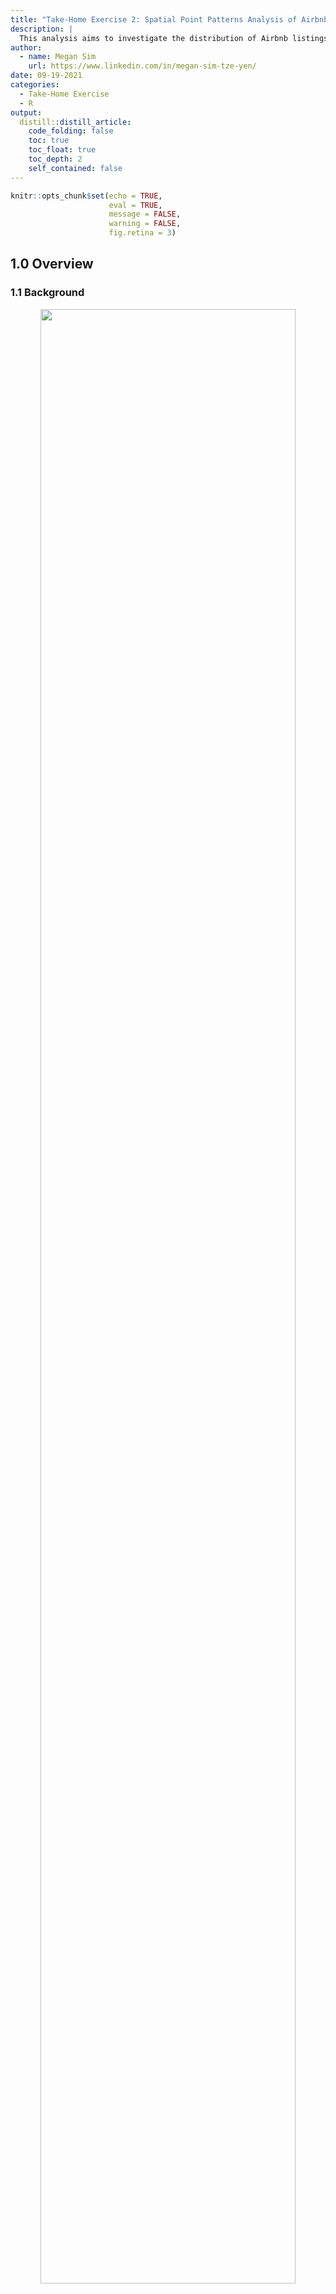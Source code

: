 ```yaml
---
title: "Take-Home Exercise 2: Spatial Point Patterns Analysis of Airbnb Listings in Singapore"
description: |
  This analysis aims to investigate the distribution of Airbnb listings and how location factors affect it.
author:
  - name: Megan Sim
    url: https://www.linkedin.com/in/megan-sim-tze-yen/
date: 09-19-2021
categories:
  - Take-Home Exercise
  - R
output:
  distill::distill_article:
    code_folding: false
    toc: true
    toc_float: true
    toc_depth: 2
    self_contained: false
---
```



```r
knitr::opts_chunk$set(echo = TRUE, 
                      eval = TRUE,
                      message = FALSE,
                      warning = FALSE,
                      fig.retina = 3)
```

## 1.0 Overview

### 1.1 Background
<center>
![](images/airbnb_email.jpg){width=90%}
</center>
*The email that started Airbnb. [Source](https://twitter.com/Bill_Gross/status/699646672125558784?)*

From a couple of air mattresses and a complimentary breakfast at $80/night to a billion-dollar international business, Airbnb stands as one of the greatest success stories of the sharing economy. Their peer-to-peer model of short-term home-sharing have found a foothold worldwide: from Washington DC to New Delhi, from Shanghai to Havana - convenient locations at low cost have garnered great support from hosts and travellers alike.

And how has Singapore accommodated this sector of the sharing revolution? 

Turns out: it hasn't. [Short-term rentals of less than three months remain illegal](https://www.channelnewsasia.com/singapore/no-change-3-month-minimum-stay-duration-private-residential-properties-ura-877211) in Singapore - 6 months if you're renting out a HDB. In addition, there's an [occupancy limit](https://irblaw.com.sg/learning-centre/airbnb-legal-singapore/) for those looking to rent out their HDBs: 6 persons for a 3-room flat, and 9 persons for a 4-room flat or larger. An extensive public consultation spanning 4 years came back with the conclusion: you might be alright with renting out your home, but [your neighbours aren't](https://www.todayonline.com/singapore/short-term-home-sharing-remains-illegal-singapore-airbnb-disappointed). Security concerns, a loss of privacy, causing disturbances within the neighbourhood or even damaging common facilities are among the top concerns of private homeowners - and this sentiment comes across in the strict regulatory framework for renting out short-term accommodations.

Airbnb's setbacks aren't solely with government restrictions: with 2020 came the COVID-19 global pandemic, which caused significant upheaval in the lives of many - arguably, the lives of every. As [this paper](https://espace.library.uq.edu.au/view/UQ:ab59afd/Airbnb_Before_During_and_After_COVID19.pdf?dsi_version=e54855794274f8f32a6d5c5132254f51#page=132) points out, Airbnb hosts were 'spoiled by high returns and the prospect of the ever-increasing growth of the Airbnb market' pre-COVID, only to be hit with cancelled bookings and overwhelming financial pressure that lead to (temporary) exodus from the short-term rental market, or transition into long-term rentals. 

In the context of Singapore, how do these two play into Airbnb accommodations?

### 1.2 Problem Statement
There are two parts to our analysis that we want to investigate, namely: 

- [A] how the distribution of Airbnb listings are affected by location factors (such as MRTs, tourist locations etc.)
- [B] the impact of COVID-19 on Airbnb listings in Singapore (a comparison of the pre- and post-COVID-19 listings)

## 2.0 Setup

### 2.1 Packages Used
The R packages we'll use for this analysis are:

- [**sf**](https://cran.r-project.org/web/packages/sf/index.html): used for importing, managing, and processing geospatial data
- [**tidyverse**](https://www.tidyverse.org/): a collection of packages for data science tasks
- [**tmap**](https://cran.r-project.org/web/packages/tmap/index.html): used for creating thematic maps, such as choropleth and bubble maps
- [**spatstat**](https://spatstat.org/): used for point pattern analysis
- [**raster**](https://cran.r-project.org/web/packages/raster/): reads, writes, manipulates, analyses and models gridded spatial data (i.e. raster-based geographical data)
- [**maptools**](https://cran.r-project.org/web/packages/maptools/index.html): a set of tools for manipulating geographic data
- [**rgdal**](https://cran.r-project.org/web/packages/rgdal/index.html): provides bindings to the Geospatial Data Analysis Library (GDAL) and used for projectoin/transforamtion operations
- [**kableExtra**](https://haozhu233.github.io/kableExtra/): an extension of kable, used for table customisation
- [**plotly**](https://plotly.com/r/): used for creating interactive web graphics, and can be used in conjunction with ggplot2 with the `ggplotly()` function
- [**ggthemes**](https://cran.r-project.org/web/packages/ggthemes/index.html): an extension of ggplot2, with more advanced themes for plotting
- [**onemapsgapi**](https://cran.r-project.org/web/packages/onemapsgapi/index.html): used to query Singapore-specific spatial data, alongside additional functionalities. Recommended readings: [Vignette](https://cran.r-project.org/web/packages/onemapsgapi/vignettes/onemapsgapi_vignette.html) and [Documentation](https://www.onemap.gov.sg/docs/)
- [**devtools**](https://cran.r-project.org/web/packages/devtools/index.html): used for installing any R packages which is not available in RCRAN. In this context, it'll be used to download the [**xaringanExtra**](https://pkg.garrickadenbuie.com/xaringanExtra/#/) package for [panelsets](https://pkg.garrickadenbuie.com/xaringanExtra/#/panelset)

In addition, the following **tidyverse** packages will be used:

- **readr** for importing delimited files (.csv)
- **tidyr** for manipulating and tidying data
- **dplyr** for wrangling and transforming data
- **ggplot2** for visualising data

```r
# initialise a list of required packages
packages = c('sf', 'tidyverse', 'tmap', 'spatstat', 'raster', 'maptools', 'rgdal',
             'kableExtra', 'plotly', 'ggthemes', 'onemapsgapi', 'devtools')

# for each package, check if installed and if not, install it
for (p in packages){
  if(!require(p, character.only = T)){
    install.packages(p)
  }
  library(p,character.only = T)
}
```

```r
devtools::install_github("gadenbuie/xaringanExtra")
library(xaringanExtra)
```

```r
xaringanExtra::use_panelset()
```

### 2.2 Datasets Used

```r
# initialise a dataframe of our geospatial and aspatial dataset details
datasets <- data.frame(
  Type=c("Geospatial",
         "Geospatial",
         "Geospatial",
         "Geospatial",
         "Geospatial",
         "Geospatial",
         "Geospatial",
         "Geospatial",
         "Geospatial",
         
         "Aspatial",
         "Aspatial",
         "Aspatial",
         "Aspatial"),
  
  Name=c("Singapore National Boundary `CostalOutline`",
         "Master Plan 2014 Subzone Boundary (Web) `MP14_SUBZONE_WEB_PL`",
         "MRT & LRT Locations Aug 2021 `MRTLRTStnPtt`",
         "Bus Stop Locations Aug 2021 `BusStop`",
         "Taxi Stand Locations Aug 2021 `TaxiStop`",
         "Historic Sites",
         "Moneychanger Locations",
         "Monuments",
         "Museums",
         
         "Singapore Airbnb Listings June 2019",
         "Singapore Airbnb Listings June 2021",
         "Tourism",
         "Hotels"),
  
  Format=c(".shp", 
           ".shp", 
           ".shp", 
           ".shp", 
           ".shp", 
           ".kml",
           ".kml",
           ".kml",
           ".kml",
           
           ".csv",
           ".csv",
           ".csv",
           ".csv"),
  
  Source=c("[data.gov.sg](https://data.gov.sg/dataset/national-map-polygon)",
           "[data.gov.sg](https://data.gov.sg/dataset/master-plan-2014-subzone-boundary-web)",
           "[LTA Data Mall](https://datamall.lta.gov.sg/content/datamall/en/search_datasets.html?searchText=mrt)",
           "[LTA Data Mall](https://datamall.lta.gov.sg/content/datamall/en/search_datasets.html?searchText=bus%20stop)",
           "[LTA Data Mall](https://datamall.lta.gov.sg/content/datamall/en/search_datasets.html?searchText=taxi)",
           "[data.gov.sg](https://data.gov.sg/dataset/historic-sites)",
           "[data.gov.sg](https://data.gov.sg/dataset/locations-of-money-changer)",
           "[data.gov.sg](https://data.gov.sg/dataset/monuments)",
           "[data.gov.sg](https://data.gov.sg/dataset/museums)",
           
           "[Inside Airbnb](http://insideairbnb.com/get-the-data.html)",
           "[Inside Airbnb](http://insideairbnb.com/get-the-data.html)",
           "[OneMap API](https://www.onemap.gov.sg/docs/)",
           "[OneMap API](https://www.onemap.gov.sg/docs/)")
  )

# with reference to this guide on kableExtra:
# https://cran.r-project.org/web/packages/kableExtra/vignettes/awesome_table_in_html.html
# kable_material is the name of the kable theme
# 'hover' for to highlight row when hovering, 'scale_down' to adjust table to fit page width
library(knitr)
library(kableExtra)
kable(datasets, caption="Datasets Used") %>%
  kable_material("hover", latex_options="scale_down")
```
*Each source links to the respective dataset source, not the generic website - you can download and follow along `r emo::ji("thumbs_up")` *

Due to authorisation issues with the OneMap API, I chose to download the datasets from either [Data.gov.sg](https://data.gov.sg/) or [LTA Data Mall](https://datamall.lta.gov.sg/content/datamall/en.html) instead; However, they are all available as themes on OneMap. The list of available themes from the OneMap API was referenced from [this document](https://www.tech.gov.sg/files/media/media-releases/2013/04/factsheetOneMappdf.pdf)

#### Justification for Supplementary Datasets
In order to supplement the rail network of MRTs and LRTs, I've included bus stop and taxi stand locations - both of which contribute to our public transport, which, as [this paper](https://www.sciencedirect.com/science/article/pii/S2212571X13000772) points out, adds to the total tourist experience (Duval, 2007) and may influence tourist satisfaction with the destination (Thompson & Schofield, 2007).

To encourage tourists to use public transport, a joint effort between the Land Transport Authority (LTA) and the Singapore Tourism Board (STB) lead to the official launch of the ['Singapore Tourist Pass' and a Public Transport Guide for Tourists (The “Travel with Ease” Guide)](https://www.stb.gov.sg/content/stb/en/media-centre/media-releases/singapore-tourist-pass-and-public-transport-guide.html). The former allows for unlimited bus and train rides for S$8/day, making public transport both cost-effective and convenient for tourists - the latter presents tourists with useful information on the various modes of public transport and gives travel directions to various places of interest. This is one of the contributors to [Singapore taking top spot in McKinsey's 2018 "Cities with Best Public Tranportation" Survey](https://www.straitstimes.com/singapore/us-travel-site-ranks-singapores-public-transport-system-best-in-the-world). 

As such, I have reason to believe accessibility to the public transport system is a contributing factor to the attractiveness of Airbnb listings - and as we know, public transport extends past just the MRTs and LRTs! Thus my inclusion of bus stops (bus services are included as part of the Singapore Tourist Pass) and taxi stands (taxis *are* part of public transport, just not mass transport - and taxis are the fastest and most direct method to get to specific sightseeing areas).

<center>
![](images/objects_of_cultural_heritage.png){width=90%}
</center>
*Retrieved from Science Direct, [Using Historical Heritage as a Factor in Tourism Development](https://www.sciencedirect.com/science/article/pii/S1877042815021485)*

In addition, historical and cultural objects, such as museums or monuments, are one of the main factors of tourism. As this paper, [Using Historical Heritage as a Factor in Tourism Development](https://www.sciencedirect.com/science/article/pii/S1877042815021485) puts it: the cultural capacity of the region, expressed through its historical heritage, plays a huge role in the development of tourism - something I believe could be showcased through this analysis. Thus my inclusion of museums, monuments and historical sites - some of which might overlap with the existing 'tourism' aspatial dataset, but we might be able to better determine the relationships 

The inclusion of moneychangers is self-explanatory: at any point of the tourist's journey, unexpected incidents that require extra funds might crop up, necessitating either using their credit card (which is known to incur significant fees, and might not be accepted in certain parts of a country or even the whole country) or a trip to the moneychanger. 

## 3.0 Data Wrangling: Geospatial Data
Here's a lil refresher on the import methods:

<center>
![](images/importmethods.png){width=90%}
</center>

### 3.1 Importing Geospatial Data
Note: we could use either *st_read()* or *readOGR()* to read our geospatial data, but I prefer to read it in as a simple features dataframe first and then use *as_Spatial()* to convert it to a Spatial* object when necessary. This way, I can perform visualisations on both the simple features dataframe and Spatial* objects!

In addition, since we have .kml files - recall what we learned in our very first exercise, [Hands-On Exercise 02](https://is415-msty.netlify.app/posts/2021-08-30-hands-on-exercise-2/):

<center>
![](images/geospatial_import.png){width=90%}
</center>

::::: {.panelset}
::: {.panel}
## Base {.panel-name}
```r
# reads in geospatial data and stores into respective dataframes
sg_sf <- st_read(dsn = "data/geospatial", layer="CostalOutline")
mpsz_sf <- st_read(dsn = "data/geospatial", layer = "MP14_SUBZONE_WEB_PL")
rail_network_sf <- st_read(dsn="data/geospatial", layer="MRTLRTStnPtt")
```
:::
::: {.panel}
## Self-Sourced {.panel-name}
```r
# self-sourced data for further visualisations
bus_sf <- st_read(dsn="data/geospatial/selfsourced", layer="BusStop")
taxi_sf <- st_read(dsn="data/geospatial/selfsourced", layer="TaxiStop")
museums_sf <- st_read("data/geospatial/selfsourced/museums-kml.kml")
monuments_sf <- st_read("data/geospatial/selfsourced/monuments-kml.kml")
moneychangers_sf <- st_read("data/geospatial/selfsourced/locations-of-money-changer-kml.kml")
historic_sites_sf <- st_read("data/geospatial/selfsourced/historic-sites-kml.kml")
```
:::
:::::

Overall, most of the projected CRS are the 'Singapore Projected Coordinate system', [SVY21](https://epsg.io/3414) (ESPG Code 3414), whichi s appropriate for our analysis (which is Singapore-centric). However, the `museums`, `monuments`, `moneychangers` and `historic_sites` are using the 'World Geodetic System 1984', [WGS84](https://epsg.io/4326). We'll address this and check on their CRS with *st_crs()* later on in Section 3.3.

Also, notice that `museums`, `monuments`, `moneychangers` and `historic_sites` have their dimensions listed as 'XYZ': it has a z-dimension, though as we can see from the z_range, both zmin and zmax are at 0. As it is irrelevant to our analysis, we'll drop this with [*st_zm()*](https://r-spatial.github.io/sf/reference/st_zm.html) in our pre-processing.

### 3.2 Data Pre-Processing
Before we even start visualising our data, we have to first check for two things: invalid geometries and missing values, which could impact future calculations and representations if not addressed. In addition, we have to drop the z-dimension from some of our dataframes.

*Reference was taken from the senior sample submissions for the code for this section, with credit to Xiao Rong Wong's [Geographic Analysis of the Supply & Demand of Childcare Services in Singapore](https://rpubs.com/xiaorongw/IS415_Take-home_Ex01)*

#### 3.2.1 Dropping Z-Dimension
As we noticed in the section above, certain dataframes have a Z-dimension. We'll take care of with [*st_zm()*](https://r-spatial.github.io/sf/reference/st_zm.html), a function that drops Z (or M) dimensions from feature geometries and appropriate reset the classes.

```r
# drops the Z-dimension from our dataframes
# due to the length of the output, I've opted to hide the results 
# reference for manipulating output messages: https://yihui.org/knitr/demo/output/
museums_sf <- st_zm(museums_sf)
monuments_sf <- st_zm(monuments_sf)
moneychangers_sf <- st_zm(moneychangers_sf)
historic_sites_sf <- st_zm(historic_sites_sf)
```

```r
# once again, due to the length of output, I've opted to leave this as a non-evaluated line of code
# however, I've included a screenshot of the first portion of the output!
museums
```

<center>
![](images/z_removed_museums.png)
</center>

#### 3.2.2 Invalid Geometries
Let us first check for invalid geometries:

```r
# function breakdown:
# the st_is_valid function checks whether a geometry is valid
# which returns the indices of certain values based on logical conditions
# length returns the length of data objects

# checks for the number of geometries that are NOT valid
length(which(st_is_valid(sg_sf) == FALSE))
length(which(st_is_valid(mpsz_sf) == FALSE))
length(which(st_is_valid(rail_network_sf) == FALSE))

length(which(st_is_valid(bus_sf) == FALSE))
length(which(st_is_valid(taxi_sf) == FALSE))
length(which(st_is_valid(museums_sf) == FALSE))
length(which(st_is_valid(monuments_sf) == FALSE))
length(which(st_is_valid(moneychangers_sf) == FALSE))
length(which(st_is_valid(historic_sites_sf) == FALSE))

# Alternative Method
# test <- st_is_valid(sg_sf,reason=TRUE)
# length(which(test!= "Valid Geometry"))
# credit to Rajiv Abraham Xavier https://rpubs.com/rax/Take_Home_Ex01
```

Note: even if you didn't drop the Z co-ordinate for this section, our st_is_valid() function will automatically do it for you, like so:

<center>
![](images/droppingZ.png){width=75%}
</center>

As we can see from the output, `sg` has 1 invalid geometry while `mpsz` has 9 invalid geometries. With reference to [this article on checking and creating validity](https://r-spatial.github.io/sf/reference/valid.html), let's address them and check again:

```r
# st_make_valid takes in an invalid geometry and outputs a valid one with the lwgeom_makevalid method
sg_sf <- st_make_valid(sg_sf)
length(which(st_is_valid(sg_sf) == FALSE))
mpsz_sf <- st_make_valid(mpsz_sf)
length(which(st_is_valid(mpsz_sf) == FALSE))
```

Success! `r emo::ji("party_popper")` 

#### 3.2.3 Missing Values
Now, let us check for missing values:

::::: {.panelset}
::: {.panel}
## Base {.panel-name}
```r
# the rowSums(is.na(sg_sf))!=0 checks every row if there are NA values, returning TRUE or FALSE
# the sg_sf [] 'wrapper' prints said rows that contain NA values
sg_sf[rowSums(is.na(sg_sf))!=0,]
mpsz_sf[rowSums(is.na(mpsz_sf))!=0,]
rail_network_sf[rowSums(is.na(rail_network_sf))!=0,]
```
:::
::: {.panel}
## Self-Sourced {.panel-name}
```r
bus_sf[rowSums(is.na(bus_sf))!=0,]
taxi_sf[rowSums(is.na(taxi_sf))!=0,]
museums_sf[rowSums(is.na(museums_sf))!=0,]
monuments_sf[rowSums(is.na(monuments_sf))!=0,]
moneychangers_sf[rowSums(is.na(moneychangers_sf))!=0,]
historic_sites_sf[rowSums(is.na(historic_sites_sf))!=0,]
```
:::
:::::

There doesn't seem to be any missing values for any of our provided geospatial datasets `r emo::ji("sparkles")` But our self-sourced ones have some missing values, so let's address them. After a bit of EDA and testing, I've realised that all the observations for `TYPE_CD` in the taxi dataframe are NA: likely because there is a separate column, `TYPE_CD_DE`, that describes the taxi stand type (i.e. overlap of features). As such, we should drop that column first before re-testing for NA values.

```r
# using select(), removes the TYPE_CD column from taxi_sf dataframe
# and assigns this new dataframe back to taxi
# reference: https://www.statology.org/remove-columns-in-r/
taxi_sf <- taxi_sf %>% select(-TYPE_CD)

# checking for NA values again
taxi_sf[rowSums(is.na(taxi_sf))!=0,]
```

Now, let's move on to removing the NA observations:

```r
# removes rows that have an NA value in the respective NA columns
# which is LOC_DESC and TYPE_CD_DE for bus_sf and taxi_sf respectively
bus_sf <- na.omit(bus_sf,c("LOC_DESC"))
taxi_sf <- na.omit(taxi_sf,c("TYPE_CD_DE"))
```

And let's check for missing values one last time, just to be sure:

```r
# the rowSums(is.na(bus))!=0 checks every row if there are NA values, returning TRUE or FALSE
# the bus 'wrapper' prints said rows that contain NA values
bus_sf[rowSums(is.na(bus_sf))!=0,]
taxi_sf[rowSums(is.na(taxi_sf))!=0,]
```

Alright, our geospatial data pre-processing is done! `r emo::ji("partying_face")` 

### 3.3 Verifying + Transforming Coordinate System
When we imported the data, we made a mental note to verify the projected CRS - and we'll do that now!

::::: {.panelset}
::: {.panel}
## Base {.panel-name}
```r
# using st_crs() function to check on the CRS and ESPG Codes
st_crs(sg_sf)
st_crs(mpsz_sf)
st_crs(rail_network_sf)
```
:::
::: {.panel}
## Self-Sourced {.panel-name}
```r
st_crs(bus_sf)
st_crs(taxi_sf)
st_crs(museums_sf)
st_crs(monuments_sf)
st_crs(moneychangers_sf)
st_crs(historic_sites_sf)
```
:::
:::::

Hmm. That's not right - our projected CRS should be SVY21 (ESPG Code 3414), but for our given data, the current ESPG Codes are 9001. In addition, some of our self-sourced datasets are in WG84 (ESPG Code 4326) as well. Let's assign the correct ESPG Codes:

```r
# with st_set_crs(), we can assign the appropriate ESPG Code
sg_sf <- st_set_crs(sg_sf, 3414)
mpsz_sf <- st_set_crs(mpsz_sf, 3414)
rail_network_sf <- st_set_crs(rail_network_sf, 3414)

bus_sf <- st_set_crs(bus_sf, 3414)
taxi_sf <- st_set_crs(taxi_sf, 3414)

# with st_transform(), we can change from one CRS to another
museums_sf <- st_transform(museums_sf, crs=3414)
monuments_sf <- st_transform(monuments_sf, crs=3414)
moneychangers_sf <- st_transform(moneychangers_sf, crs=3414)
historic_sites_sf <- st_transform(historic_sites_sf, crs=3414)
```

And now, let's check if the CRS has been properly assigned:

::::: {.panelset}
::: {.panel}
## Base {.panel-name}
```r
# using st_crs() function to check on the CRS and ESPG Codes
st_crs(sg_sf)
st_crs(mpsz_sf)
st_crs(rail_network_sf)
```
:::
::: {.panel}
## Self-Sourced {.panel-name}
```r
st_crs(bus_sf)
st_crs(taxi_sf)
st_crs(museums_sf)
st_crs(monuments_sf)
st_crs(moneychangers_sf)
st_crs(historic_sites_sf)
```
:::
:::::

Whew, that's a long output - but as we can see, it's all good! `r emo::ji("light_bulb")` 

### 3.4 Initial Visualisation
Now that we've finished our standard pre-processing, let's try visualising our data:

::::: {.panelset}
::: {.panel}
## SG {.panel-name}
```r
# plots the geometry only - these are the 'base' maps
# alternatively, we can use plot(sg$geometry)
plot(st_geometry(sg_sf))
```
:::
::: {.panel}
## MPSZ {.panel-name}
```r
plot(st_geometry(mpsz_sf))
```
:::
:::::

The main difference between `sg` and `mpsz` is that the former is a nationwide map, while the latter shows the subzones. Whichever we use depends on the scale of analysis: we might use `sg` for a general overview, while we'll tap on the subzone divisions in `mpsz` if we want to look into specific subzones.

```r
# switching to interactive map for better visualisation and to explore specific areas if needed
tmap_mode("view")
tm_shape(rail_network_sf) +
  tm_dots(col="purple", size=0.05)

# return tmap mode to plot for future visualisations
tmap_mode("plot")
```

These are the MRT/LRT train stations. There are 3 distinct clusters - the two in the upper area, (West and Northeast regions specifically) are due to the LRT lines, while the cluster in the Central region is due interconnections of different lines in the CBD and city areas for increased connectivity 

This also matches up to the existing railway network map:

<center>
![](images/MRT_LRT_lines.png){width=90%}
</center>
*Retrieved from [MRT.SG](https://mrt.sg/map). Original work by Wikipedia user Seloloving.*

Let's also visualise our self-sourced Bus Stops & Taxi Stands:

::::: {.panelset}
::: {.panel}
## Bus Stops {.panel-name}
```r
tmap_mode("plot")
tm_shape(mpsz_sf) +
  tm_borders(alpha = 0.5) +
  tmap_options(check.and.fix = TRUE) +
tm_shape(bus_sf) +
  tm_dots(col="red", size=0.05) +
  tm_layout(main.title = "Bus Stops",
          main.title.position = "center",
          main.title.size = 1.2,
          frame = TRUE)
```
:::
::: {.panel}
## Taxi Stands {.panel-name}
```r
tmap_mode("plot")
tm_shape(mpsz_sf) +
  tm_borders(alpha = 0.5) +
  tmap_options(check.and.fix = TRUE) +
tm_shape(taxi_sf) +
  tm_dots(col="blue", size=0.05) +
  tm_layout(main.title = "Taxi Stands",
          main.title.position = "center",
          main.title.size = 1.2,
          frame = TRUE)
```
:::
:::::

These will be good supplements to our `railway_network` - we can look at how the transport system and general connectivity of a place could play a role in the distribution of airbnb listings, especially since many tourists depend on the public transport system to get around a country due to its accessibility and cost, characteristics that are amplified in Singapore's limited 728.6 km².

Let's also take a look at the historical/cultural points of interest, namely museums, monuments, moneychangers and historical sites. As mentioned in 2.2's Justification of Datasets used, tourists visit a country for a litany of reasons, but the top motivations are to understand the history and culture of the country, while moneychangers are crucial to their funds.

For this interactive graph, 'warm' colours (red, orange, yellow) represents places of historical/cultural interest (museums, monuments and historical sites) while 'cool' colours (blue) represents the moneychangers.

```r
tmap_mode("view")
tm_shape(museums_sf) +
  tm_dots(alpha=0.4, #affects transparency of points
          col="red",
          size=0.05) +
tm_shape(monuments_sf) +
  tm_dots(alpha=0.4,
          col="orange",
          size=0.05) +
tm_shape(moneychangers_sf) +
  tm_dots(alpha=0.4,
          col="blue",
          size=0.05) +
tm_shape(historic_sites_sf) +
  tm_dots(alpha=0.4,
          col="yellow",
          size=0.05)

# return tmap mode to plot for future visualisations
tmap_mode("plot")
```

## 4.0 Data Wrangling: Aspatial Data

### 4.1 Importing Aspatial Data + EDA
Now that we have our geospatial data sorted out, let's move on to our aspatial data! We'll need to import the data first. You might remember that [in our last take-home exercise](https://is415-msty.netlify.app/posts/2021-09-10-take-home-exercise-1/), we discovered the existence of duplicate columns when performing EDA. It's important to understand what we're working with and to check for any discrepancies! As such, after importing, let's take a look at our dataframes with *glimpse()*:

::::: {.panelset}
::: {.panel}
## Import {.panel-name}
```r
# reads the the respective aspatial data and stores it as dataframes
# I've included show_col_types=FALSE so that there won't be a output of column types
# since in the next portion, we'll be using glimpse() to look at columns specifically
listings_2019 <- read_csv("data/aspatial/listings_30062019.csv", show_col_types=FALSE)
listings_2021 <- read_csv("data/aspatial/listings_29062021.csv", show_col_types=FALSE)
hotels <- read_csv("data/aspatial/hotels.csv", show_col_types=FALSE)
tourism <- read_csv("data/aspatial/tourism.csv", show_col_types=FALSE)
```
:::
::: {.panel}
## Glimpse() {.panel-name}
```r
# gives an associated attribute information of the dataframe 
glimpse(listings_2019)
glimpse(listings_2021)
glimpse(hotels)
glimpse(tourism)
```
:::
:::::

With this, we can observe that all our data have Longitude and Latitude features - though some of them use `Latitude` and `Longtitude` while others use `Lat` and `Lng`. Also, notice that for `tourism`, there are *both* `Lat`&`Lng` as well as `Latitude`&`Longtitude` - from the first few entries, they seem identical, but we'll see which one we go with when checking for missing values.

This also indicates that their projected CRS is the World Geodetic System 1984 (WGS84), which is the most commonly used and favoured CRS. We'll need to re-assign that to fit with our geospatial data, which is using SVY21.

### 4.2 Data Pre-Processing

#### 4.2.1 Missing Values
Like with our geospatial data, we should check if there are missing values. We're only concerned about the longitude and latitude specifically:

```r
sum(is.na(listings_2019$latitude))
sum(is.na(listings_2019$longitude))
sum(is.na(listings_2021$latitude))
sum(is.na(listings_2021$longitude))

sum(is.na(hotels$Lat))
sum(is.na(hotels$Lng))
sum(is.na(tourism$Lat))
sum(is.na(tourism$Lng))
sum(is.na(tourism$LATITUDE))
sum(is.na(tourism$LONGTITUDE))
```
>Note: PSST! If you'd like a way to show the number of NA values for columns with NA values only, I'd recommend checking [this](https://sebastiansauer.github.io/NAs-with-dplyr/) out.

As we can see, `tourism`'s Lat vs LATITUDE issue can now be resolved. There seems to be one missing value in the LATITUDE/LONGITUDE features as opposed to the Lat/Lng one (which has no missing values), so we'll use Lat/Lng for `tourism`. Let's also check the row with missing values:

```r
tourism[(is.na(tourism$LONGTITUDE)),]
tourism[(is.na(tourism$LATITUDE)),]
```

As we can see, the observation with missing latitude/longitude is 'Cruises from Singapore', which makes sense considering that a cruise ship would be inside Singapore waters, or outside of Singapore's geographical boundaries - both of which would be hard (if not nigh impossible) to represent on a map representing Singapore's landmass. As such, let's remove that observation:

```r
tourism <- tourism[!(is.na(tourism$LONGTITUDE)), ]
tourism <- tourism[!(is.na(tourism$LATITUDE)), ]
```

And we'll check again:

```r
sum(is.na(tourism$LATITUDE))
sum(is.na(tourism$LONGTITUDE))
```

That's done and dusted! `r emo::ji("smile")` 

#### 4.2.2 Convert into sf objects + Transforming Coordinate System
Now, we have to transform our dataframes into sf objects, and then verify and transform our assigned CRS for our aspatial datasets. In fact, we already know that (just like some of our geospatial datasets above) these datasets are using WGS84 (ESPG Code 4326) on account of using Latitude and Longitude - so we can do these two things in one go:

```r
# you can chose to reuse the variable name as-is, especially if you have no plans to revisit older variables
# however, i believe it to be better practice to rename variables so that we know what type of data we're working with at any point of time!\
# st_as_sf outputs a simple features data frame
listings_2019_sf <- st_as_sf(listings_2019, 
                          # our coordinates are the longitude and latitude
                          coords = c("longitude", 
                                     "latitude"), 
                          # the geographical features are in longitude & latitude, in decimals
                          # as such, WGS84 is the most appropriate coordinates system
                          crs = 4326) %>%
  #afterwards, we transform it to SVY21, our desired CRS
  st_transform(crs=3414)

listings_2021_sf <- st_as_sf(listings_2021, 
                          coords = c("longitude", 
                                     "latitude"), 
                          crs = 4326) %>%
  st_transform(crs=3414)

hotels_sf <- st_as_sf(hotels, 
                      coords = c("Lng", 
                                 "Lat"), 
                      crs = 4326) %>%
  st_transform(crs=3414)

tourism_sf <- st_as_sf(tourism, 
                       coords = c("Lng", 
                                  "Lat"), 
                       crs = 4326) %>%
  st_transform(crs=3414)
```

## 5.0 Combined Data Wrangling: Geospatial & Aspatial Data
As we're doing spatial points analysis, we'll need to convert both our geospatial and aspaital data into the appropriate formats.

### 5.1 Converting sf data frames to sp's Spatial* class
Firstly, we'll need to convert the simple features data frames into Spatial* classes if we can to do SPPA on it:

```r
mpsz <- as_Spatial(mpsz_sf)
sg <- as_Spatial(sg_sf)
rail_network <-as_Spatial(rail_network_sf)

bus <- as_Spatial(bus_sf)
taxi <- as_Spatial(taxi_sf)
museums <- as_Spatial(museums_sf)
monuments <- as_Spatial(monuments_sf)
moneychangers <- as_Spatial(moneychangers_sf)
historic_sites <- as_Spatial(historic_sites_sf)

listings_2019 <- as_Spatial(listings_2019_sf)
listings_2021 <- as_Spatial(listings_2021_sf)
hotels <- as_Spatial(hotels_sf)
tourism <- as_Spatial(tourism_sf)
```

Let's check the newly-converted Spatial* classes!

::::: {.panelset}
::: {.panel}
## Singapore Boundaries (mpsz + sg) {.panel-name}
```r
mpsz
sg
```
:::
::: {.panel}
## Base {.panel-name}
```r
listings_2019
listings_2021
hotels
tourism
rail_network
```
:::
::: {.panel}
## Self-sourced {.panel-name}
Due to the sheer length of output of our self-sourced data, I've opted to to make code evluation FALSE for this code chunk. Screenshots of the first section of the output are included instead!

```r
# geospatial data (self-sourced)
bus
taxi
museums
monuments
moneychangers
historic_sites
```

<center>
![](images/output_bus.png){width=90%}
![](images/output_taxi.png){width=90%}
![](images/output_museums.png){width=90%}
![](images/output_monuments.png){width=90%}
![](images/output_moneychangers.png){width=90%}
![](images/output_historic_sites.png){width=90%}
</center>
:::
:::::

### 5.2 Converting from Spatial* classes to sp format
**spatstat** requires the analytical data to be in **ppp** object form, but since there is no way to directly convert a Spatial* classes into **ppp** object, we’ll need to convert the Spatial* classes into a generic Spatial object first, then convert the generic sp object into ppp object form.

```r
# convert into respective sp (in our case, either polygons or points)
mpsz_sp <- as(mpsz, "SpatialPolygons")
sg_sp <- as(sg, "SpatialPolygons")
rail_network_sp <-as(rail_network, "SpatialPoints")

listings_2019_sp <- as(listings_2019, "SpatialPoints")
listings_2021_sp <- as(listings_2021, "SpatialPoints")
hotels_sp <- as(hotels, "SpatialPoints")
tourism_sp <- as(tourism, "SpatialPoints")

bus_sp <- as(bus, "SpatialPoints")
taxi_sp <- as(taxi, "SpatialPoints")
museums_sp <- as(museums, "SpatialPoints")
monuments_sp <- as(monuments, "SpatialPoints")
moneychangers_sp <- as(moneychangers, "SpatialPoints")
historic_sites_sp <- as(historic_sites, "SpatialPoints")
```

### 5.3 Converting from sp format to spatstat ppp format
Note that there is no way of coercing **SpatialPolygons** to **ppp** format - nor is there any need to. As such, we won't be including our 'base maps', mpsz and sg.

```r
# from sp object, convert into ppp format
listings_2019_ppp <- as(listings_2019_sp, "ppp")
listings_2021_ppp <- as(listings_2021_sp, "ppp")
rail_network_ppp <-as(rail_network_sp, "ppp")
hotels_ppp <- as(hotels_sp, "ppp")
tourism_ppp <- as(tourism_sp, "ppp")

bus_ppp <- as(bus_sp, "ppp")
taxi_ppp <- as(taxi_sp, "ppp")
museums_ppp <- as(museums_sp, "ppp")
monuments_ppp <- as(monuments_sp, "ppp")
moneychangers_ppp <- as(moneychangers_sp, "ppp")
historic_sites_ppp <- as(historic_sites_sp, "ppp")
```

Now, let's check the newly-converted **ppp** objects with *summary()*:

::::: {.panelset}
::: {.panel}
## Base {.panel-name}
```r
# from sp object, convert into ppp format
summary(rail_network_ppp)
summary(listings_2019_ppp)
summary(listings_2021_ppp)
summary(hotels_ppp)
summary(tourism_ppp)
```
:::
::: {.panel}
## Self-Sourced {.panel-name}
```r
# self-sourced data for further visualisations
summary(bus_ppp)
summary(taxi_ppp)
summary(museums_ppp)
summary(monuments_ppp)
summary(moneychangers_ppp)
summary(historic_sites_ppp)
```
:::
:::::

From our output, we can summarise:

- ppp objects with duplicated points: listings_2019_ppp, listings_2021_ppp, hotels_ppp, tourism_ppp, taxi_ppp, moneychangers_ppp
- ppp objects with no duplicated points: railway_network_ppp, bus_ppp, museums_ppp, monuments_ppp, historic_sites_ppp

### 5.4 Handling Duplicated Points + Jittering
Though we've found which **ppp** objects have duplicates, it's always best to double-check and verify. We can use *duplicated()* for this:

```r
# looks if there is any instance of duplicated points in the ppp object
# returns TRUE if there is even a sinngle set of duplicated points

# should be TRUE i.e. have duplicated
any(duplicated(listings_2019_ppp)) 
any(duplicated(listings_2021_ppp)) 
any(duplicated(hotels_ppp)) 
any(duplicated(tourism_ppp)) 
any(duplicated(taxi_ppp)) 
any(duplicated(moneychangers_ppp)) 

# should be FALSE i.e. no duplicates
any(duplicated(rail_network_ppp)) 
any(duplicated(bus_ppp)) 
any(duplicated(museums_ppp)) 
any(duplicated(monuments_ppp)) 
any(duplicated(historic_sites_ppp)) 

# we can also use multiplicity() to count the number of co-incidence points
# to get the number of locations with duplicated events, use this:
# sum(multiplicity(rail_network_ppp)>1)
```

Yup, this is congruent with what we discovered earlier. Our first instinct might be to delete said duplicated points - but deleting them, we might be ignoring repeat occurrences, which could be valuable data + insights. However, never fear - there's a better method to handle these duplicated points called **jittering**, where we add a small perturbation to the duplicate points so that they do not occupy the exact same space.

```r
listings_2019_ppp_jit <- rjitter(listings_2019_ppp, 
                             retry=TRUE, 
                             nsim=1, 
                             drop=TRUE)
listings_2021_ppp_jit <- rjitter(listings_2021_ppp, 
                             retry=TRUE, 
                             nsim=1, 
                             drop=TRUE)
hotels_ppp_jit <- rjitter(hotels_ppp, 
                             retry=TRUE, 
                             nsim=1, 
                             drop=TRUE)
tourism_ppp_jit <- rjitter(tourism_ppp, 
                             retry=TRUE, 
                             nsim=1, 
                             drop=TRUE)
taxi_ppp_jit <- rjitter(taxi_ppp, 
                             retry=TRUE, 
                             nsim=1, 
                             drop=TRUE)
moneychangers_ppp_jit <- rjitter(moneychangers_ppp, 
                             retry=TRUE, 
                             nsim=1, 
                             drop=TRUE)
```

Let's check for duplicates again:
```r
any(duplicated(listings_2019_ppp_jit)) 
any(duplicated(listings_2021_ppp_jit)) 
any(duplicated(hotels_ppp_jit)) 
any(duplicated(tourism_ppp_jit)) 
any(duplicated(taxi_ppp_jit)) 
any(duplicated(moneychangers_ppp_jit)) 
```

Awesome! `r emo::ji("sparkles")` 

### 5.5 Introducing the *owin* object
Usually, when analysing spatial point patterns, we’ll confine our analysis within a certain geographical area - such as the Singapore boundary. In spatstat, an object called *owin* is specially designed to represent this polygonal region. This is also why I mentioned in 5.3 that there was no need (nor existing functions) to convert our 'base maps' into **ppp** - because they're meant to be converted into *owin* instead.

#### 5.5.1 Creating the owin object

```r
# using sg_sp as it is the CostalOutline of Singapore, i.e. the whole island's boundary
sg_owin <- as(sg_sp, "owin")
plot(sg_owin)
```

#### 5.5.2 Combining point events object and owin object
Now, we'll extract the relevant events that are located within the Singapore:

```r
rail_network_ppp_sg = rail_network_ppp[sg_owin]
listings_2019_ppp_sg = listings_2019_ppp_jit[sg_owin]
listings_2021_ppp_sg = listings_2021_ppp_jit[sg_owin]
hotels_ppp_sg = hotels_ppp_jit[sg_owin]
tourism_ppp_sg = tourism_ppp_jit[sg_owin]

bus_ppp_sg = bus_ppp[sg_owin]
taxi_ppp_sg = taxi_ppp_jit[sg_owin]
museums_ppp_sg = museums_ppp[sg_owin]
monuments_ppp_sg = monuments_ppp[sg_owin]
moneychangers_ppp_sg = moneychangers_ppp_jit[sg_owin]
historic_sites_ppp_sg = historic_sites_ppp[sg_owin]
```

#### 5.5.3 Visualisation of ppp objects within Singapore boundaries
Now, let's take a look at the visualisation:

::::: {.panelset}
::: {.panel}
## Listings {.panel-name}
```r
# in the format of par(mfrow(c(rows,columns))) to display multiple plots at once
# reference: https://www.statmethods.net/advgraphs/layout.html
par(mfrow=c(1,2))
plot(listings_2019_ppp_sg)
plot(listings_2021_ppp_sg)
```
:::
::: {.panel}
## Transit Network {.panel-name}
```r
# One figure in row 1 and two figures in row 2
# reference: https://stackoverflow.com/questions/31319942/change-the-size-of-a-plot-when-plotting-multiple-plots-in-r
layout(matrix(c(1,1,2,3), nrow = 2, ncol = 2, byrow = TRUE))
plot(rail_network_ppp_sg)
plot(bus_ppp_sg)
plot(taxi_ppp_sg)
```
:::
::: {.panel}
## Tourism {.panel-name}
```r
plot(tourism_ppp_sg)
```
:::
::: {.panel}
## Self-Sourced Location Factors {.panel-name}
```r
par(mfrow=c(2,2))
plot(museums_ppp_sg)
plot(monuments_ppp_sg)
plot(moneychangers_ppp_sg)
plot(historic_sites_ppp_sg)
```
:::
:::::

The graphs are a little cluttered at the moment, but we'll slowly sort out the relationships in our analysis! Another thing to note - it seems that for most part, places of interest (tourism, hotels, moneychangers etc.) are centered around the Central Region. That's worth looking into when we're narrowing down areas for analysis!

## 6.0 [A] Airbnb Distribution in 2019: Exploratory Spatial Data Analysis

### 6.1 Rescaling to kilometers
As we learned from our [Hands-On Ex 5B](https://is415-msty.netlify.app/posts/2021-09-23-hands-on-exercise-5b/), we'll need to use [*rescale()*](https://www.rdocumentation.org/packages/spatstat/versions/1.64-1/topics/rescale) of the **spatstat** package, so as to convert meters (which SVY21 uses) into kilometers (our desired unit of measurement).

```r
# essentially, we're telling the function 'new unit length is 1000'
# function will divide the old value by 1000 to obtain values expressed in kilometers
# while this section isn't using listings_2021 yet, we'll prep it with the rest of our data :^)
rail_network_ppp_sg_km <- rescale(rail_network_ppp_sg, 1000, 'km')
listings_2019_ppp_sg_km <- rescale(listings_2019_ppp_sg, 1000, 'km')
listings_2021_ppp_sg_km <- rescale(listings_2021_ppp_sg, 1000, 'km')
hotels_ppp_sg_km <- rescale(hotels_ppp_sg, 1000, 'km')
tourism_ppp_sg_km <- rescale(tourism_ppp_sg, 1000, 'km')

bus_ppp_sg_km <- rescale(bus_ppp_sg, 1000, 'km')
taxi_ppp_sg_km <- rescale(taxi_ppp_sg, 1000, 'km')
museums_ppp_sg_km <- rescale(museums_ppp_sg, 1000, 'km')
monuments_ppp_sg_km <- rescale(monuments_ppp_sg, 1000, 'km')
moneychangers_ppp_sg_km <- rescale(moneychangers_ppp_sg, 1000, 'km')
historic_sites_ppp_sg_km <- rescale(historic_sites_ppp_sg, 1000, 'km')
```

### 6.2 Computing kernel density estimation using automatic bandwidth selection method
As we went through in [Hands-On Ex 04](https://is415-msty.netlify.app/posts/2021-09-05-hands-on-exercise-4/), we have the choice of using either *bw.ppl* or *bw.diggle* - the former is recommended for patterns comprised primarily of tight clusters, while the latter is good for detecting a single tight cluster in the midst of random noise. You can find out more (with illustrated examples!) in [this mapping guide](https://maczokni.github.io/crime_mapping_textbook/studying-spatial-point-patterns.html).

I've decided to go with bw.diggle for my analysis: my justification being that from what I see of our prior visualisations, there is a significant cluster in the Central region, while other regions have a relatively more widespread distribution of location factors - as such, I do not believe that applying an algorithm more suited for patterns "comprised primarily of tight clusters" would be appropriate for our data.

```r
# automatic bandwidth method: bw.diggle
# smoothing kernel: gaussian (default)
kde_rail_network_sg_bw <- density(rail_network_ppp_sg_km,
                                   sigma=bw.diggle,
                                   edge=TRUE,
                                   kernel="gaussian")
kde_listings_2019_sg_bw <- density(listings_2019_ppp_sg_km,
                                   sigma=bw.diggle,
                                   edge=TRUE,
                                   kernel="gaussian")
kde_listings_2021_sg_bw <- density(listings_2021_ppp_sg_km,
                                   sigma=bw.diggle,
                                   edge=TRUE,
                                   kernel="gaussian")
kde_hotels_sg_bw <- density(hotels_ppp_sg_km,
                                   sigma=bw.diggle,
                                   edge=TRUE,
                                   kernel="gaussian")
kde_tourism_sg_bw <- density(tourism_ppp_sg_km,
                                   sigma=bw.diggle,
                                   edge=TRUE,
                                   kernel="gaussian")

kde_bus_sg_bw <- density(bus_ppp_sg_km,
                                   sigma=bw.diggle,
                                   edge=TRUE,
                                   kernel="gaussian")
kde_taxi_sg_bw <- density(taxi_ppp_sg_km,
                                   sigma=bw.diggle,
                                   edge=TRUE,
                                   kernel="gaussian")
kde_museums_sg_bw <- density(museums_ppp_sg_km,
                                   sigma=bw.diggle,
                                   edge=TRUE,
                                   kernel="gaussian")
kde_monuments_sg_bw <- density(monuments_ppp_sg_km,
                                   sigma=bw.diggle,
                                   edge=TRUE,
                                   kernel="gaussian")
kde_moneychangers_sg_bw <- density(moneychangers_ppp_sg_km,
                                   sigma=bw.diggle,
                                   edge=TRUE,
                                   kernel="gaussian")
kde_historic_sites_sg_bw <- density(historic_sites_ppp_sg_km,
                                   sigma=bw.diggle,
                                   edge=TRUE,
                                   kernel="gaussian")
```

### 6.3 Plotting Kernel Density Estimation

::::: {.panelset}
::: {.panel}
## Listings (2019) {.panel-name}
```r
plot(kde_listings_2019_sg_bw)
```
:::
::: {.panel}
## Transit Network {.panel-name}
```r
# One figure in row 1 and two figures in row 2
# reference: https://stackoverflow.com/questions/31319942/change-the-size-of-a-plot-when-plotting-multiple-plots-in-r
layout(matrix(c(1,1,2,3), nrow = 2, ncol = 2, byrow = TRUE))
plot(kde_rail_network_sg_bw)
plot(kde_bus_sg_bw)
plot(kde_taxi_sg_bw)
```
:::
::: {.panel}
## Tourism {.panel-name}
```r
plot(kde_tourism_sg_bw)
```
:::
::: {.panel}
## Self-Sourced Location Factors {.panel-name}
```r
par(mfrow=c(2,2))
plot(kde_museums_sg_bw)
plot(kde_monuments_sg_bw)
plot(kde_moneychangers_sg_bw)
plot(kde_historic_sites_sg_bw)
```
:::
:::::

### 6.4 Converting KDE output into grid object into RasterLayer object
Now, we have to convert our KDE outputs into RasterLayer objects. Since we can't do that directly, we'll need to convert them into a SpatialGridDataFrame first, then convert the SpatialGridDataFrame into RasterLayer objects:

```r
# convert into a SpatialGridDataFrame
# then converts gridded output into raster
kde_listings_2019_sg_bw_raster <- kde_listings_2019_sg_bw %>% 
  as.SpatialGridDataFrame.im() %>% 
  raster()

kde_listings_2021_sg_bw_raster <- kde_listings_2021_sg_bw %>% 
  as.SpatialGridDataFrame.im() %>% 
  raster()

kde_rail_network_sg_bw_raster <- kde_rail_network_sg_bw %>% 
  as.SpatialGridDataFrame.im() %>% 
  raster()

kde_hotels_sg_bw_raster <- kde_hotels_sg_bw %>% 
  as.SpatialGridDataFrame.im() %>% 
  raster()

kde_tourism_sg_bw_raster <- kde_tourism_sg_bw %>% 
  as.SpatialGridDataFrame.im() %>% 
  raster()

# self-sourced 
kde_bus_sg_bw_raster <- kde_bus_sg_bw %>% 
  as.SpatialGridDataFrame.im() %>% 
  raster()
kde_taxi_sg_bw_raster <- kde_taxi_sg_bw %>% 
  as.SpatialGridDataFrame.im() %>% 
  raster()
kde_museums_sg_bw_raster <- kde_museums_sg_bw %>% 
  as.SpatialGridDataFrame.im() %>% 
  raster()
kde_monuments_sg_bw_raster <- kde_monuments_sg_bw %>% 
  as.SpatialGridDataFrame.im() %>% 
  raster()
kde_moneychangers_sg_bw_raster <- kde_moneychangers_sg_bw %>% 
  as.SpatialGridDataFrame.im() %>% 
  raster()
kde_historic_sites_sg_bw_raster <- kde_historic_sites_sg_bw %>% 
  as.SpatialGridDataFrame.im() %>% 
  raster()
```

Now, let's check the properties of one of our RasterLayers:

```r
kde_listings_2019_sg_bw_raster
```

Note that the `crs` property is NA - let’s do something about that. We'll assign projection systems again:

```r
# assigns CRS as ESPG Code 3414 aka the SVY21 projection system
# while also specifying the units as km, since we rescaled it in the earlier section
projection(kde_listings_2019_sg_bw_raster) <- CRS("+init=EPSG:3414 +datum=WGS84 +units=km")
projection(kde_listings_2021_sg_bw_raster) <- CRS("+init=EPSG:3414 +datum=WGS84 +units=km")
projection(kde_rail_network_sg_bw_raster) <- CRS("+init=EPSG:3414 +datum=WGS84 +units=km")
projection(kde_hotels_sg_bw_raster) <- CRS("+init=EPSG:3414 +datum=WGS84 +units=km")
projection(kde_tourism_sg_bw_raster) <- CRS("+init=EPSG:3414 +datum=WGS84 +units=km")

projection(kde_bus_sg_bw_raster) <- CRS("+init=EPSG:3414 +datum=WGS84 +units=km")
projection(kde_taxi_sg_bw_raster) <- CRS("+init=EPSG:3414 +datum=WGS84 +units=km")
projection(kde_museums_sg_bw_raster) <- CRS("+init=EPSG:3414 +datum=WGS84 +units=km")
projection(kde_monuments_sg_bw_raster) <- CRS("+init=EPSG:3414 +datum=WGS84 +units=km")
projection(kde_moneychangers_sg_bw_raster) <- CRS("+init=EPSG:3414 +datum=WGS84 +units=km")
projection(kde_historic_sites_sg_bw_raster) <- CRS("+init=EPSG:3414 +datum=WGS84 +units=km")
```

### 6.5 Kernel Density Maps on OpenStreetMap

#### Making a density map function
Now, as the assignment requirements has specified, we should plot our kernel density maps on OpenStreetMap, aiming to describe the spatial patterns revealed as well as highlight the advantage of kernel density map over point map. Since we'll be plotting a lot of kernel density maps, let's create a function:

```r
density_map <- function(raster_object, map_title) {
  tm_basemap("OpenStreetMap") +
tm_shape(raster_object) +
  tm_raster("v", alpha=0.65) + 
  tm_layout(legend.position = c("right", "bottom"), 
            legend.height = 0.5, 
            legend.width = 0.4,
            main.title = map_title,
            main.title.position = 'center',
            main.title.size = 1,
            frame = FALSE)
  } 
```

#### Plotting Density map
Now, let's plot!

```r
# input: a raster object and the map title
listings_2019_density_map <- density_map(kde_listings_2019_sg_bw_raster, map_title = "June 2019 SG Airbnb Listings Density Map")
listings_2021_density_map <- density_map(kde_listings_2021_sg_bw_raster, map_title = "June 2021 SG Airbnb Listings Density Map")
rail_network_density_map <- density_map(kde_rail_network_sg_bw_raster, map_title = "SG Rail Network Density Map")
hotels_density_map <- density_map(kde_hotels_sg_bw_raster, map_title = "SG Hotels Density Map")
tourism_density_map <- density_map(kde_tourism_sg_bw_raster, map_title = "SG Tourist Attractions Density Map")

#self-sourced
bus_density_map <- density_map(kde_bus_sg_bw_raster, map_title = "SG Bus Stops Density Map")
taxi_density_map <- density_map(kde_taxi_sg_bw_raster, map_title = "SG Taxi Stands Density Map")
museums_density_map <- density_map(kde_museums_sg_bw_raster, map_title = "SG Museums Density Map")
monuments_density_map <- density_map(kde_monuments_sg_bw_raster, map_title = "SG Monuments Density Map")
moneychangers_density_map <- density_map(kde_moneychangers_sg_bw_raster, map_title = "SG Moneychangers Density Map")
historic_sites_density_map <- density_map(kde_historic_sites_sg_bw_raster, map_title = "SG Historic Sites Density Map")
```

::::: {.panelset}
::: {.panel}
## Listings 2019 {.panel-name}
```r
listings_2019_density_map
```
:::
::: {.panel}
## Hotels {.panel-name}
```r
hotels_density_map
```
:::
::: {.panel}
## Tourism {.panel-name}
```r
tourism_density_map
```
:::
::: {.panel}
## MRT/LRT {.panel-name}
```r
rail_network_density_map
```
:::
::: {.panel}
## Transit Network {.panel-name}
```r
tmap_arrange(rail_network_density_map,
             bus_density_map,
             taxi_density_map)
```
:::
::: {.panel}
## Self-Sourced Location Factors {.panel-name}
```r
tmap_arrange(museums_density_map,
             monuments_density_map,
             moneychangers_density_map,
             historic_sites_density_map)
```
:::
:::::

### 6.6 Kernel Density Maps Analysis
As we can see from our maps above, the airbnb listings in 2019 seem to be heavily concentrated in the central region - a trend that is mirrored in the 'hotels' and 'tourism' maps. This pattern also seems to be present in our self-sourced maps - which reflects the real world, where Singapore's Central/Downtown Area is a hotspot for various points of interest for tourists, and thus related facilities (hotels + moneychangers) would be present as well.

In addition, you might be wondering, "why use a kernel density map over the point maps?"

There are a few advantages that Kernel Density Map has over Point Map. Let's compare our the point map for the rail network (MRT & LRT stations) against our just-plotted density map:

```r
tmap_mode("plot")
tm_shape(mpsz_sf) +
  tm_borders(alpha = 0.5) +
  tmap_options(check.and.fix = TRUE) +
tm_shape(rail_network_sf) +
  tm_dots(col="red", size=0.05) +
  tm_layout(main.title = "Rail Network Point Map",
          main.title.position = "center",
          main.title.size = 1.2,
          frame = TRUE)
```

```r
rail_network_density_map
```

With the kernel density map, denser areas with a heavier distribution of MRTs are easily spotted - such as the LRT-heavy areas as well as the Central region. This is because the kernel density z-estimate helps to smooth out the points in a given area - a much larger 'smoothing effect' than point density, which in turn is helped by the **visualisation** that kernel density maps have: its range for distributions.concentrations is clearly indicated by the gradient of colour - in my case, ranging from yellow to green for the different bands. Compare this against the individual points in a point map, which at most shows concentration of certain areas, but makes it hard for the viewer to comprehensively compare the distributions of different regions. 

## 7.0 [A] Central Region Specific KDE Maps

### 7.1 Creating owin object
From our KDE maps above, we've learned that the Central Region has a high distribution of listings and various location factors. However, we can't glean information about the region itself from our maps, so let's narrow down on the area and get to making new ones!

Now, we should use our planning subzone dataset, specifying that the `REGION_N` should be `CENTRAL REGION`. We can also choose to narrow down on specific planning areas with `PLN_AREA_N`:

<center>
![](images/mpsz.png){width=90%}
</center>

```r
central = mpsz_sf[mpsz_sf$REGION_N=='CENTRAL REGION',]
central_owin <- central %>%
    as('Spatial') %>%
    as('SpatialPolygons') %>%
    as('owin')
plot(central_owin)
```
### 7.2 Combining point events object and owin object
Now, we'll extract the relevant events that are located within the central region:

```r
rail_network_ppp_central = rail_network_ppp[central_owin]
listings_2019_ppp_central = listings_2019_ppp_jit[central_owin]
listings_2021_ppp_central = listings_2021_ppp_jit[central_owin]
hotels_ppp_central = hotels_ppp_jit[central_owin]
tourism_ppp_central = tourism_ppp_jit[central_owin]

bus_ppp_central = bus_ppp[central_owin]
taxi_ppp_central = taxi_ppp_jit[central_owin]
museums_ppp_central = museums_ppp[central_owin]
monuments_ppp_central = monuments_ppp[central_owin]
moneychangers_ppp_central = moneychangers_ppp_jit[central_owin]
historic_sites_ppp_central = historic_sites_ppp[central_owin]
```

### 7.3 Rescaling to kilometers
Once again, we'll need to convert meters (which SVY21 uses) into kilometers (our desired unit of measurement).

```r
# essentially, we're telling the function 'new unit length is 1000'
# function will divide the old value by 1000 to obtain values expressed in kilometers
# while this section isn't using listings_2021 yet, we'll prep it with the rest of our data :^)
rail_network_ppp_central_km <- rescale(rail_network_ppp_central, 1000, 'km')
listings_2019_ppp_central_km <- rescale(listings_2019_ppp_central, 1000, 'km')
listings_2021_ppp_central_km <- rescale(listings_2021_ppp_central, 1000, 'km')
hotels_ppp_central_km <- rescale(hotels_ppp_central, 1000, 'km')
tourism_ppp_central_km <- rescale(tourism_ppp_central, 1000, 'km')

bus_ppp_central_km <- rescale(bus_ppp_central, 1000, 'km')
taxi_ppp_central_km <- rescale(taxi_ppp_central, 1000, 'km')
museums_ppp_central_km <- rescale(museums_ppp_central, 1000, 'km')
monuments_ppp_central_km <- rescale(monuments_ppp_central, 1000, 'km')
moneychangers_ppp_central_km <- rescale(moneychangers_ppp_central, 1000, 'km')
historic_sites_ppp_central_km <- rescale(historic_sites_ppp_central, 1000, 'km')
```

### 7.4 Computing kernel density estimation using automatic bandwidth selection method

```r
# automatic bandwidth method: bw.diggle
# smoothing kernel: gaussian (default)
kde_rail_network_central_bw <- density(rail_network_ppp_central_km,
                                   sigma=bw.diggle,
                                   edge=TRUE,
                                   kernel="gaussian")
kde_listings_2019_central_bw <- density(listings_2019_ppp_central_km,
                                   sigma=bw.diggle,
                                   edge=TRUE,
                                   kernel="gaussian")
kde_listings_2021_central_bw <- density(listings_2021_ppp_central_km,
                                   sigma=bw.diggle,
                                   edge=TRUE,
                                   kernel="gaussian")
kde_hotels_central_bw <- density(hotels_ppp_central_km,
                                   sigma=bw.diggle,
                                   edge=TRUE,
                                   kernel="gaussian")
kde_tourism_central_bw <- density(tourism_ppp_central_km,
                                   sigma=bw.diggle,
                                   edge=TRUE,
                                   kernel="gaussian")

kde_bus_central_bw <- density(bus_ppp_central_km,
                                   sigma=bw.diggle,
                                   edge=TRUE,
                                   kernel="gaussian")
kde_taxi_central_bw <- density(taxi_ppp_central_km,
                                   sigma=bw.diggle,
                                   edge=TRUE,
                                   kernel="gaussian")
kde_museums_central_bw <- density(museums_ppp_central_km,
                                   sigma=bw.diggle,
                                   edge=TRUE,
                                   kernel="gaussian")
kde_monuments_central_bw <- density(monuments_ppp_central_km,
                                   sigma=bw.diggle,
                                   edge=TRUE,
                                   kernel="gaussian")
kde_moneychangers_central_bw <- density(moneychangers_ppp_central_km,
                                   sigma=bw.diggle,
                                   edge=TRUE,
                                   kernel="gaussian")
kde_historic_sites_central_bw <- density(historic_sites_ppp_central_km,
                                   sigma=bw.diggle,
                                   edge=TRUE,
                                   kernel="gaussian")
```

### 7.5 Plotting Kernel Density Estimation

::::: {.panelset}
::: {.panel}
## Listing 2019 {.panel-name}
```r
plot(kde_listings_2019_central_bw)
```
:::
::: {.panel}
## Transit Network {.panel-name}
```r
layout(matrix(c(1,1,2,3), nrow = 2, ncol = 2, byrow = TRUE))
plot(kde_rail_network_central_bw)
plot(kde_bus_central_bw)
plot(kde_taxi_central_bw)
```
:::
::: {.panel}
## Tourism {.panel-name}
```r
plot(kde_tourism_central_bw)
```
:::
::: {.panel}
## Self-Sourced Location Factors {.panel-name}
```r
par(mfrow=c(2,2))
plot(kde_museums_central_bw)
plot(kde_monuments_central_bw)
plot(kde_moneychangers_central_bw)
plot(kde_historic_sites_central_bw)
```
:::
:::::

### 7.6 Converting KDE output into grid object into RasterLayer object
Now, we have to convert our KDE outputs into RasterLayer objects. Since we can't do that directly, we'll need to convert them into a SpatialGridDataFrame first, then convert the SpatialGridDataFrame into RasterLayer objects:

```r
# convert into a SpatialGridDataFrame
# then converts gridded output into raster
kde_listings_2019_central_bw_raster <- kde_listings_2019_central_bw %>% 
  as.SpatialGridDataFrame.im() %>% 
  raster()

kde_listings_2021_central_bw_raster <- kde_listings_2021_central_bw %>% 
  as.SpatialGridDataFrame.im() %>% 
  raster()

kde_rail_network_central_bw_raster <- kde_rail_network_central_bw %>% 
  as.SpatialGridDataFrame.im() %>% 
  raster()

kde_hotels_central_bw_raster <- kde_hotels_central_bw %>% 
  as.SpatialGridDataFrame.im() %>% 
  raster()

kde_tourism_central_bw_raster <- kde_tourism_central_bw %>% 
  as.SpatialGridDataFrame.im() %>% 
  raster()

# self-sourced 
kde_bus_central_bw_raster <- kde_bus_central_bw %>% 
  as.SpatialGridDataFrame.im() %>% 
  raster()
kde_taxi_central_bw_raster <- kde_taxi_central_bw %>% 
  as.SpatialGridDataFrame.im() %>% 
  raster()
kde_museums_central_bw_raster <- kde_museums_central_bw %>% 
  as.SpatialGridDataFrame.im() %>% 
  raster()
kde_monuments_central_bw_raster <- kde_monuments_central_bw %>% 
  as.SpatialGridDataFrame.im() %>% 
  raster()
kde_moneychangers_central_bw_raster <- kde_moneychangers_central_bw %>% 
  as.SpatialGridDataFrame.im() %>% 
  raster()
kde_historic_sites_central_bw_raster <- kde_historic_sites_central_bw %>% 
  as.SpatialGridDataFrame.im() %>% 
  raster()
```

Now, let's check the properties of one of our RasterLayers:

```r
kde_listings_2019_central_bw_raster
```

Note that the `crs` property is NA - let’s do something about that. We'll assign projection systems again:

```r
# assigns CRS as ESPG Code 3414 aka the SVY21 projection system
# while also specifying the units as km, since we rescaled it in the earlier section
projection(kde_listings_2019_central_bw_raster) <- CRS("+init=EPSG:3414 +datum=WGS84 +units=km")
projection(kde_listings_2021_central_bw_raster) <- CRS("+init=EPSG:3414 +datum=WGS84 +units=km")
projection(kde_rail_network_central_bw_raster) <- CRS("+init=EPSG:3414 +datum=WGS84 +units=km")
projection(kde_hotels_central_bw_raster) <- CRS("+init=EPSG:3414 +datum=WGS84 +units=km")
projection(kde_tourism_central_bw_raster) <- CRS("+init=EPSG:3414 +datum=WGS84 +units=km")

projection(kde_bus_central_bw_raster) <- CRS("+init=EPSG:3414 +datum=WGS84 +units=km")
projection(kde_taxi_central_bw_raster) <- CRS("+init=EPSG:3414 +datum=WGS84 +units=km")
projection(kde_museums_central_bw_raster) <- CRS("+init=EPSG:3414 +datum=WGS84 +units=km")
projection(kde_monuments_central_bw_raster) <- CRS("+init=EPSG:3414 +datum=WGS84 +units=km")
projection(kde_moneychangers_central_bw_raster) <- CRS("+init=EPSG:3414 +datum=WGS84 +units=km")
projection(kde_historic_sites_central_bw_raster) <- CRS("+init=EPSG:3414 +datum=WGS84 +units=km")
```

### 7.7 Kernel Density Maps on OpenStreetMap

```r
# input: a raster object and the map title
listings_2019_density_map_central <- density_map(kde_listings_2019_central_bw_raster, map_title = "June 2019 SG Airbnb Listings Density Map")
listings_2021_density_map_central <- density_map(kde_listings_2021_central_bw_raster, map_title = "June 2021 SG Airbnb Listings Density Map")
rail_network_density_map_central <- density_map(kde_rail_network_central_bw_raster, map_title = "SG Rail Network Density Map")
hotels_density_map_central <- density_map(kde_hotels_central_bw_raster, map_title = "SG Hotels Density Map")
tourism_density_map_central <- density_map(kde_tourism_central_bw_raster, map_title = "SG Tourist Attractions Density Map")

#self-sourced
bus_density_map_central <- density_map(kde_bus_central_bw_raster, map_title = "SG Bus Stops Density Map")
taxi_density_map_central <- density_map(kde_taxi_central_bw_raster, map_title = "SG Taxi Stands Density Map")
museums_density_map_central <- density_map(kde_museums_central_bw_raster, map_title = "SG Museums Density Map")
monuments_density_map_central <- density_map(kde_monuments_central_bw_raster, map_title = "SG Monuments Density Map")
moneychangers_density_map_central <- density_map(kde_moneychangers_central_bw_raster, map_title = "SG Moneychangers Density Map")
historic_sites_density_map_central <- density_map(kde_historic_sites_central_bw_raster, map_title = "SG Historic Sites Density Map")
```

::::: {.panelset}
::: {.panel}
## Listings 2019 {.panel-name}
```r
listings_2019_density_map_central
```
:::
::: {.panel}
## Hotels {.panel-name}
```r
hotels_density_map_central
```
:::
::: {.panel}
## Tourism {.panel-name}
```r
tourism_density_map_central
```
:::
::: {.panel}
## MRT/LRT {.panel-name}
```r
rail_network_density_map_central
```
:::
::: {.panel}
## Transit Network {.panel-name}
```r
tmap_arrange(rail_network_density_map_central,
             bus_density_map_central,
             taxi_density_map_central)
```
:::
::: {.panel}
## Self-Sourced Location Factors {.panel-name}
```r
tmap_arrange(museums_density_map_central,
             monuments_density_map_central,
             moneychangers_density_map_central,
             historic_sites_density_map_central)
```
:::
:::::

### 7.8 Kernel Density Maps Analysis
With the area focused on the central region, the distribution of the various location factors is a lot clearer! We can clearly see that the transport networks are centered right in the heart of the central region area - a quick comparison to [an interactive Singapore planning subzone map](https://www.citypopulation.de/en/singapore/admin/) or the [SingStat Planning Areas/Subzones Map](https://www.singstat.gov.sg/-/media/files/publications/population/population2015-map1.pdf) tells us that the planning areas with the highest density of location factors are in the "Central Area", such as:

- Downtown Core (City Hall, Raffles Place, Marina Centre)
- Kallang (Kampong Bugis, Lavender)
- and to a lesser extent the Rochor and Newton planning areas

In comparison, other Central Region planning areas like Kallang and Novena (that are actually adjacent to the Central Area) do not have as dense for these location factorss. 

What about the tourist-specific location factors like museum and monuments? From a glance, we can see that they're mostly centered in the Central Area - with a surprising mini-cluster of museums in Queenstown (far left).

However, compare all of this to the listings - what we can glean is that **it actually seems, at least visually, "separate" from the transit-specific and tourist-specific location factors** - with clusters appearing in Geylang and Kallang (alongside the usual Central Area cluster). This actually mirrors the hotels distribution, where similar clusters in the same area are visible. This unequal distribution of listings within Singapore and even within the central region itself could point towards there being *less* of a relationship between the listings and the location factors than initially thought. However, keep in mind that there is still an extremely high distribution of location factors in the central area where listings appeared, and in the real-world context, listings are also constrained by the existing residential areas around said location factors.

## 8.0 [A] Airbnb Distribution in 2019: Second-order Spatial Point Patterns Analysis
Now that we've analysed our spatial point patterns, we have to confirm our observations statistically - which is where hypothesis testing comes in. I'd like to specifically narrow down on my observations for the central region - especially since it's where we've found a higher concentration of our location factors and listings.

- H0: The distribution of the Airbnb Listings are randomly distributed
- H1: The distribution of the Airbnb Listings are not randomly distributed
- Confidence level : 99%
- Significance level : 0.01
*In light that 0.05 is the most common level of significance, I've decided to make it slightly stricter and use 0.01 - I believe a 1% risk of an incorrect hypothesis is good enough, especially considering the trade-offs between sensitivity and false positives for this hypothesis testing*

The chosen planning subzones (`PLN_AREA_N`) for comparison are:
- Downtown Core (higher concentration of both listings and location factors)
- Kallang (higher concentration for listings, less so for location factors)
- Bukit Timah (randomly chosen from the visually 'lower-concentration' listings planning areas)

### 8.1 Defining Study Areas
Like what we've done just now, we've got to make owin objects:

```r
downtown_owin <- mpsz_sf[mpsz_sf$PLN_AREA_N == "DOWNTOWN CORE",] %>%
    as('Spatial') %>%
    as('SpatialPolygons') %>%
    as('owin')

kallang_owin <- mpsz_sf[mpsz_sf$PLN_AREA_N == "KALLANG",] %>%
    as('Spatial') %>%
    as('SpatialPolygons') %>%
    as('owin')

bukit_timah_owin <- mpsz_sf[mpsz_sf$PLN_AREA_N == "BUKIT TIMAH",] %>%
    as('Spatial') %>%
    as('SpatialPolygons') %>%
    as('owin')
```

Then, we'll need to combine our point events object and owin object:

```r
downtown_2019_ppp <- listings_2019_ppp[downtown_owin]
kallang_2019_ppp <- listings_2019_ppp[kallang_owin]
bukit_timah_2019_ppp <- listings_2019_ppp[bukit_timah_owin]
```

Let's check their visualisation:

```r
par(mfrow=c(1,3))

plot(downtown_2019_ppp, main = "Downtown Core")
plot(kallang_2019_ppp, main = "Kallang")
plot(bukit_timah_2019_ppp , main = "Bukit Timah")

mtext("Airbnb Listings for selected planning areas in 2019", side = 3, line = -5, outer = TRUE)
```

### 8.2 G-function
The G function measures the distribution of the distances from an arbitrary event to its nearest event - we'll use *Gest()* function for this, as well as perform the Monte Carlo Simulation test with *envelope()*.

#### 8.2.1 Downtown Core
- H0: The distribution of the Airbnb Listings in Downtown Core are randomly distributed
- H1: The distribution of the Airbnb Listings in Downtown Core are not randomly distributed
- Confidence level : 99%
- Significance level : 0.01
- The null hypothesis will be rejected if p-value is smaller than alpha value of 0.01.

Firstly, we have to compute the g-function estimation:

```r
G_Downtown = Gest(downtown_2019_ppp, correction = "border")
plot(G_Downtown)
```

Now, we can perform the spatial randomness test:

```r
G_Downtown.csr <- envelope(downtown_2019_ppp, Gest, nsim=100)
plot(G_Downtown.csr)
```

Conclusion: The observed G(r) is far above the G(theo) as well as the envelope - indicating that Airbnb listings in the Downtown Core area are clustered. Hence, we reject the null hypothesis that Airbnb listings in the Downtown Core area are randomly distributed at 99% confident interval.

#### 8.2.2 Kallang
- H0: The distribution of the Airbnb Listings in Kallang are randomly distributed
- H1: The distribution of the Airbnb Listings in Kallanga are not randomly distributed
- Confidence level : 99%
- Significance level : 0.01
- The null hypothesis will be rejected if p-value is smaller than alpha value of 0.01.

```r
G_Kallang = Gest(kallang_2019_ppp, correction = "border")
plot(G_Kallang)
```

Now, we can perform the spatial randomness test:

```r
G_Kallang.csr <- envelope(kallang_2019_ppp, Gest, nsim=100)
plot(G_Kallang.csr)
```

Conclusion: The observed G(r) is far above the G(theo) as well as the envelope - indicating that Airbnb listings in the Kallang area are clustered. Hence, we reject the null hypothesis that Airbnb listings in the Kallang area are randomly distributed at 99% confident interval.

#### 8.2.3 Bukit Timah
- H0: The distribution of the Airbnb Listings in Bukit Timah are randomly distributed
- H1: The distribution of the Airbnb Listings in Bukit Timah are not randomly distributed
- Confidence level : 99%
- Significance level : 0.01
- The null hypothesis will be rejected if p-value is smaller than alpha value of 0.01.

```r
G_Bukit_Timah = Gest(bukit_timah_2019_ppp, correction = "border")
plot(G_Bukit_Timah)
```

Now, we can perform the spatial randomness test:

```r
G_Bukit_Timah.csr <- envelope(bukit_timah_2019_ppp, Gest, nsim=100)
plot(G_Bukit_Timah.csr)
```

Conclusion: The observed G(r) is far above the G(theo) as well as the envelope - indicating that Airbnb listings in the Bukit Timah area are clustered. Hence, we reject the null hypothesis that Airbnb listings in the Bukit Timah area are randomly distributed at 99% confident interval.

#### 8.2.4 Listings Conclusions
As we can see, for our selected planning areas in the Central Region, we can conclude with 99% confidence (and 1% risk of our conclusion being unsubstantiated/invalid) that Airbnb listings in said areas are not randomly distributed. 

### 8.3 Singapore-wide Analysis
Before we move on to Section B, we should also check for the distribution of listings across the entire region.

- H0: The distribution of the Airbnb Listings in Singapore are randomly distributed
- H1: The distribution of the Airbnb Listings in Singapore are not randomly distributed
- Confidence level : 99%
- Significance level : 0.01
- The null hypothesis will be rejected if p-value is smaller than alpha value of 0.01.

```r
G_sg = Gest(listings_2019_ppp_sg, correction = "border")
plot(G_sg)
```

Now, we can perform the spatial randomness test:

```r
# due to the sheer size of this, it's computationally expensive
# thus number of simulations have been set to 50 instead of the usual 100
G_sg.csr <- envelope(listings_2019_ppp_sg, Gest, nsim=50)
plot(G_sg.csr)
```

Conclusion: The observed G(r) is far above the G(theo) as well as the envelope - indicating that Airbnb listings across the island are clustered. Hence, we reject the null hypothesis that Airbnb listings in Singapore are randomly distributed at 99% confident interval.

## 9.0 [B] Impact of COVID-19: Exploratory Spatial Data Analysis
Now that we have an analysis of pre-COVID-19, 2019 Airbnb listings in Singapore, we should compare at with post-COVID-19 2021 Airbnb listings so as to see the impact COVID-19 has had on the business. Our first task is to derive kernel density maps of all Airbnb listings and Airbnb by room type as at June 2019 and June 2021!

Something to note: do you still remember our [Hands-On Ex 5B](https://is415-msty.netlify.app/posts/2021-09-23-hands-on-exercise-5b/)? Notice something we can apply from that analysis to this one? 

Yup, you guessed it: our "room type" is the associated categorical measurement for our listing events! In other words, they're marks - and we can perform **marked point pattern analysis** on them.

### 9.1 Interactive Map of 2019 and 2021 Listings
Let's first take a look at the Airbnb listings by room type for both years to get a feel for our data:

::::: {.panelset}
::: {.panel}
## Interactive Open Street Map {.panel-name}
```r
# set to interactive mode
tmap_mode("view")
tm_basemap("OpenStreetMap") +
tm_shape(listings_2019_sf) +
  tm_dots(col = 'room_type', size = 0.02, title="Room Type" ,alpha=0.6,
          palette = c("#e76f51", "#e9c46a","#2a9d8f"))
```
:::
::: {.panel}
## Room-Type Specific Distribution {.panel-name}
```r
# set to plot mode
tmap_mode("plot")
tm_shape(mpsz_sf) +
  tm_borders(alpha = 0.5) +
  tmap_options(check.and.fix = TRUE) +
tm_shape(listings_2019_sf) +
  tm_dots(col = 'room_type', size = 0.02, title="Room Type" ,alpha=0.6,
          palette = c("#e76f51", "#e9c46a","#2a9d8f")) +
  tm_facets(by="room_type") +
  tm_layout(main.title = "Airbnb Listings by Room Type (2019)",
          main.title.position = "left",
          main.title.size = 1.2,
          frame = TRUE)
```
:::
:::::

Like what we discovered in our previous analysis from Section A, the Central Region has the highest concentration of Airbnb listings - and of those listings, the most frequently-occurring room type is the "Entire home/apt". Yet outside of the Central Region, you might notice that majority of the listings are in the "Private room" category instead. "Shared room" is the least frequently listed. Let's see if this trend holds for 2021:

::::: {.panelset}
::: {.panel}
## Interactive Open Street Map {.panel-name}
```r
# set to interactive mode
tmap_mode("view")
tm_basemap("OpenStreetMap") +
tm_shape(listings_2021_sf) +
  tm_dots(col = 'room_type', size = 0.02, title="Room Type" ,alpha=0.6,
          # as columns are in alphabetical order, i've added the hotel's blue colour #264653 as the second input. you can switch this out with your own!
          palette = c("#e76f51", "#264653", "#e9c46a","#2a9d8f"))
```
:::
::: {.panel}
## Room-Type Specific Distribution {.panel-name}
```r
# set to plot mode
tmap_mode("plot")
tm_shape(mpsz_sf) +
  tm_borders(alpha = 0.5) +
  tmap_options(check.and.fix = TRUE) +
tm_shape(listings_2021_sf) +
  tm_dots(col = 'room_type', size = 0.02, title="Room Type" ,alpha=0.6,
          palette = c("#e76f51", "#264653", "#e9c46a","#2a9d8f")) +
  tm_facets(by="room_type") +
  tm_layout(main.title = "Airbnb Listings by Room Type (2021)",
          main.title.position = "left",
          main.title.size = 1.2,
          frame = TRUE)
```
:::
:::::

It's to no one's surprise that there's a significant drop in the volume of airbnb listings for 2021, in the context of COVID-19 and the concerns it raises with regards to home-sharing. Yet the loss of rooms comes with the rise of a new room type: the "Hotel room" category. A bit of research tells us that [Airbnb pushed this initiative in Dec 2018](https://shorttermrentalz.com/news/airbnb-adds-new-hotel-category-and-filter-to-push-visibility-on-its-website/), giving better visibility to hotel owners as part of its venture into the hotel sector. Additionally, in accordance with 2019 trends, it seems that rooms in Central Region are still the most frequently-listed.

### 9.2 Individual Room Type Visualisatoin
From our initial visualisation in 9.1, we note that there are 4 room types:

- Private room
- Shared room
- Entire home/apt
- Hotel room (2021 only)

We'd like to look at the distribution for each of the room types, so let's go ahead and create dataframes for them:

```r
private_2019 <- listings_2019_sf[listings_2019_sf$room_type == 'Private room',]
shared_2021 <- listings_2019_sf[listings_2019_sf$room_type == 'Shared room',]
apt_2019 <- listings_2019_sf[listings_2019_sf$room_type == 'Entire home/apt',]

private_2021 <- listings_2021_sf[listings_2021_sf$room_type == 'Private room',]
shared_2019 <- listings_2021_sf[listings_2021_sf$room_type == 'Shared room',]
apt_2021 <- listings_2021_sf[listings_2021_sf$room_type == 'Entire home/apt',]
hotel_2021 <- listings_2021_sf[listings_2021_sf$room_type == 'Hotel room',] 
```

Now, let's visualise them in a side-by-side comparison:

::::: {.panelset}
::: {.panel}
## Private Rooms {.panel-name}
```r
par(mfrow=c(1,2))

plot(mpsz)
plot(private_2019,add=T,col='red',pch = 3)

plot(mpsz)
plot(private_2021,add=T,col='red',pch = 3)
```

Private rooms, visually, almost seem on par with the "entire home/apt" room type - we can see a significant drop in the distribution of private rooms across the region, but there's still a rather strong presence in the Central Region area.
:::
::: {.panel}
## Shared Rooms {.panel-name}
```r
par(mfrow=c(1,2))

plot(mpsz)
plot(shared_2019,add=T,col='green',pch = 3)

plot(mpsz)
plot(shared_2021,add=T,col='green',pch = 3)
```

For shared rooms, there's a drop, but it's less discernible than that of private rooms.
:::
::: {.panel}
## Entire Homes/Apartments {.panel-name}
```r
par(mfrow=c(1,2))

plot(mpsz)
plot(apt_2019,add=T,col='orange',pch = 3)

plot(mpsz)
plot(apt_2021,add=T,col='orange',pch = 3)
```

For entire homes/apartments, the densest of the four, there's a significant decrease from 2019 to 2020 - and it's noteworthy that the North/Northeast regions seem relatively clear of listings of this category.
:::
::: {.panel}
## Hotel Rooms {.panel-name}
```r
plot(mpsz)
plot(hotel_2021,add=T,col='blue',pch = 3)
```

Lastly, while the hotel room has no 2019 comparison, we can glean that it's mostly centered upon the Central Region again - most likely the Downtown Core.
:::
:::::

### 9.3 Data Pre-Processing
Before we head on to our marked point pattern analysis, we have to check our marked data first:

```r
# returns the various features and the data type the feature is in e.g. num, chr...
str(listings_2019)
str(listings_2021)
```

As we are working with marked data, and we know that the values are categorical (different room types), we need to ensure that the marked field is of **factor** data type. However, as seen from the output, our `room_type` field is of **chr** data type, not factor! Let’s rectify that with the *as.factor()* function:

```r
listings_2019@data$room_type <-as.factor(listings_2019@data$room_type)
listings_2021@data$room_type <-as.factor(listings_2021@data$room_type)
str(listings_2019)
str(listings_2021)
```

Success!

### 9.4 Data Wrangling

#### 9.3.1 Converting the SpatialPointsDataFrame into ppp format
Let’s convert our SpatialPointsDataFrame into ppp format with *as.(x, “ppp”)* or *as.ppp(x)*. In doing so, the additional field in x data frame will become the marks of the point pattern z.

```r
listings_2019_marked_ppp <- as(listings_2019, "ppp")
listings_2021_marked_ppp <- as(listings_2021, "ppp")
```

#### 9.3.2 Avoiding duplicated spatial point event by using jittering method
To avoid duplicated spatial point event issues, we'll use jittering:

```r
listings_2019_marked_ppp_jit <- rjitter(listings_2019_marked_ppp, retry=TRUE, nsim=1, drop=TRUE)
listings_2021_marked_ppp_jit <- rjitter(listings_2021_marked_ppp, retry=TRUE, nsim=1, drop=TRUE)
```

Are there any duplicated spatial point events? Let's check:

```r
any(duplicated(listings_2019_marked_ppp_jit))
any(duplicated(listings_2021_marked_ppp_jit))
```

Yay! `r emo::ji("smile")` Our duplicated points issue has been resolved!

### 9.5 Choosing Planning Subzone
This time, we've learned from our initial visualisations that there are clusters for different room types in different regions. As such, unlike in Section A where the high density of location factors and listings in the Central Region encouraged us to focus mainly on planning subzones in the Central Region, in this Section B, our focus is wider. Here are the four main planning areas we will look at:

- Downtown Core (high density of all types of room, especially entire room/apartments)
- Jurong West (high density of private rooms)
- Sembawang (small/middling density of shared room and private rooms )
- Pasir Ris (small density of private and shared rooms, close to Changi Airport so might have insights)

### 9.6 Defining Study Area
Like what we've done just now, we've got to make owin objects:

```r
# this one is a repeat, but I'm putting it here for reference!
downtown_owin <- mpsz_sf[mpsz_sf$PLN_AREA_N == "DOWNTOWN CORE",] %>%
    as('Spatial') %>%
    as('SpatialPolygons') %>%
    as('owin')

jurong_west_owin <- mpsz_sf[mpsz_sf$PLN_AREA_N == "JURONG WEST",] %>%
    as('Spatial') %>%
    as('SpatialPolygons') %>%
    as('owin')

sembawang_owin <- mpsz_sf[mpsz_sf$PLN_AREA_N == "SEMBAWANG",] %>%
    as('Spatial') %>%
    as('SpatialPolygons') %>%
    as('owin')

pasir_ris_owin <- mpsz_sf[mpsz_sf$PLN_AREA_N == "PASIR RIS",] %>%
    as('Spatial') %>%
    as('SpatialPolygons') %>%
    as('owin')
```

Then combine our point events object and owin object:

```r
downtown_2019_marked_ppp <- listings_2019_marked_ppp_jit[downtown_owin]
jurong_west_2019_marked_ppp <- listings_2019_marked_ppp_jit[jurong_west_owin]
sembawang_2019_marked_ppp <- listings_2019_marked_ppp_jit[sembawang_owin]
pasir_ris_2019_marked_ppp <- listings_2019_marked_ppp_jit[pasir_ris_owin]

downtown_2021_marked_ppp <- listings_2021_marked_ppp_jit[downtown_owin]
jurong_west_2021_marked_ppp <- listings_2021_marked_ppp_jit[jurong_west_owin]
sembawang_2021_marked_ppp <- listings_2021_marked_ppp_jit[sembawang_owin]
pasir_ris_2021_marked_ppp <- listings_2021_marked_ppp_jit[pasir_ris_owin]
```

Let's check their visualisation:

::::: {.panelset}
::: {.panel}
## Listings by Room Type, 2019 {.panel-name}
```r
# reference for title placement:
# https://stackoverflow.com/questions/14660372/common-main-title-of-a-figure-panel-compiled-with-parmfrow
par(mfrow=c(2,2))

plot(downtown_2019_marked_ppp, main = "Downtown Core", which.marks = "room_type")
plot(jurong_west_2019_marked_ppp, main = "Jurong West", which.marks = "room_type")
plot(sembawang_2019_marked_ppp, main = "Sembawang", which.marks = "room_type")
plot(pasir_ris_2019_marked_ppp, main = "Pasir Ris", which.marks = "room_type")

mtext("Airbnb Listings by Room Type for selected Planning Areas in 2019", side = 3, line = -11, outer = TRUE)
```
:::
::: {.panel}
## Listings by Room Type, 2021 {.panel-name}
```r
par(mfrow=c(2,2))

plot(downtown_2021_marked_ppp, main = "Downtown Core", which.marks = "room_type")
plot(jurong_west_2021_marked_ppp, main = "Jurong West", which.marks = "room_type")
plot(sembawang_2021_marked_ppp, main = "Sembawang", which.marks = "room_type")
plot(pasir_ris_2021_marked_ppp, main = "Pasir Ris", which.marks = "room_type")

mtext("Airbnb Listings by Room Type for selected Planning Areas in 2021", side = 3, line = -11, outer = TRUE)
```
:::
:::::

### 9.6 First-order Spatial Point Patterns Analysis (EDA)
Just like in Section A, let's get the kernel density estimation. We need to use *density()* of the spatstat package to compute the kernel density objects, and then *plot()* it out. In addition, we'll need to use *rescale()* to convert metres to kilometres (our desired unit of measurement). We can keep them as two separate lines of code, or we can combine them, like so:

#### 2019 KDE Map + Analysis

::::: {.panelset}
::: {.panel}
## Downtown 2019 {.panel-name}
```r
# in this context, for rescale(), we are telling the function that the new unit length is 1000 meters (or 1km), 
#so the function will divide the old coordinate values by 1000 to obtain coordinates expressed in kilometers

plot((density(split(rescale(downtown_2019_marked_ppp, 1000)))), main = "Downtown")
```

**Downtown**: At first glance, it might seem like 'private room' has both a higher distribution and density than the rest due to its gradient, but we have to keep in mind the scale of the legend - indeed, entire homes/apartments reign supreme with their range of up to 600, which is easily 6 times that of private rooms and 40 times that of shared rooms. There does seems to be a rather 'even' distribution amongst the three types of listings: entire home/apartments: entire home and apartment takes the south end with private rooms, private rooms has a middling stake on the north end, and the rest of the north end has shared rooms.
:::
::: {.panel}
## Jurong West 2019 {.panel-name}
```r
plot((density(split(rescale(jurong_west_2019_marked_ppp, 1000)))), main = "Jurong West")
```
**Jurong West**: All room types are nestled to the East, though private rooms have a consistent presence throughout most of the area, and shared rooms has a significant (though smaller) cluster in the central area. Also - notice the legend, where private rooms reign supreme, with a gradient going up to 25 as compared to private room's 7.
:::
::: {.panel}
## Sembawang 2019 {.panel-name}
```r
plot((density(split(rescale(sembawang_2019_marked_ppp, 1000)))), main = "Sembawang")
```

**Sembawang**: All room types are nestled southwards, with only entire homes/apartments having any presence in the central area. Once again, private rooms are the densest in this area, while entire apartments lose to even the shared rooms.
:::
::: {.panel}
## Pasir Ris 2019 {.panel-name}
```r
plot((density(split(rescale(pasir_ris_2019_marked_ppp, 1000)))), main = "Pasir Ris")
```

**Pasir Ris**: All room types complement each other, though there's a stronger complementary relatinoship between apartments/shared rooms OR private rooms/shared rooms (since they cover each other's unused areas). 
:::
:::::

#### 2021 KDE Map + Analysis

::::: {.panelset}
::: {.panel}
## Downtown 2019 {.panel-name}
```r
plot((density(split(rescale(downtown_2021_marked_ppp, 1000)))), main = "Downtown")
```

**Downtown**: This is the only area with 'Hotel' presence, which is clustered to the North, competing with private rooms. There is evidently a niche area for each of the room types, and very few overlaps can be seen. In comparison to 2019, entire home/apartments are still reigning, but they stand at a scale of 250 instead of 600, showcasing a significant drop.
:::
::: {.panel}
## Jurong West 2019 {.panel-name}
```r
plot((density(split(rescale(jurong_west_2021_marked_ppp, 1000)))), main = "Jurong West")
```
**Jurong West**: An almost complete withdrawal of shared rooms in comparison to 2019, but otherwise the distribution of rooms stay the same. No hotel presence (thus the full-pink map).
:::
::: {.panel}
## Sembawang 2019 {.panel-name}
```r
plot((density(split(rescale(sembawang_2021_marked_ppp, 1000)))), main = "Sembawang")
```

**Sembawang**: While in 2019 entire homes/apartments still had some presence in the central area, in 2021 they have withdrawn and are now competing with the other two room types for the North area market. No hotel presence (thus the full-pink map).
:::
::: {.panel}
## Pasir Ris 2019 {.panel-name}
```r
plot((density(split(rescale(pasir_ris_2021_marked_ppp, 1000)))), main = "Pasir Ris")
```

**Pasir Ris**: Interestingly, private rooms are now smaller in scale compared to entire apartments, which is a reversal of their positions in 2019. At the same time, they seem to have achieved better distribution (though this could be attributed to the loss of listings = a seemingly more 'even' distribution for whatever listings are left). Both clusters of the share room type have dwindled to a faint presence. No hotel presence (thus the full-pink map).
:::
:::::

### 9.7 Analysis & Conclusions
Across the board, for both 2019 and 2021, there are visible trends in which particular areas - complementary room types, or congregations toward the same areas (possibly due to the existence of tourist attractions or related landmarks/sites, as we discussed in Section A).

Something of note is the relationship between 'entire home/apartments' and 'private rooms' - at times they complement each other, covering areas the others are not in; other times they congregate in the same area and compete for market share. This could be useful to look into.

Another relationship to take note of is the apartments/shared rooms and private rooms/shared rooms - shared rooms generally seems to be on a small enough scale to appear in areas that neither of its bigger 'competitors' cover.

Evidently, as seen from the significant drop in scale across all areas for all room types, COVID-19 had significant impact on the listings: specifically, influencing island-wide withdrawal. Given the context of social distancing, safety measures, lockdown (which restricted travel and tourism that Airbnb listings are typically used for) and other governmental restrictions, this is to be expected.

## 10.0 [B] Impact of COVID-19: Second-order Spatial Point Patterns Analysis

### 10.1 Data Pre-processing: Assigning Marks
Before we proceed with our second order SPPA, we need to assign marks to the ppp objects + check the levels of the marks, like so:

::::: {.panelset}
::: {.panel}
## Downtown 2019 {.panel-name}
```r
# in this context, for rescale(), we are telling the function that the new unit length is 1000 meters (or 1km), 
#so the function will divide the old coordinate values by 1000 to obtain coordinates expressed in kilometers

plot((density(split(rescale(downtown_2019_marked_ppp, 1000)))), main = "Downtown")
```

**Downtown**: At first glance, it might seem like 'private room' has both a higher distribution and density than the rest due to its gradient, but we have to keep in mind the scale of the legend - indeed, entire homes/apartments reign supreme with their range of up to 600, which is easily 6 times that of private rooms and 40 times that of shared rooms. There does seems to be a rather 'even' distribution amongst the three types of listings: entire home/apartments: entire home and apartment takes the south end with private rooms, private rooms has a middling stake on the north end, and the rest of the north end has shared rooms.
:::
::: {.panel}
## 2019 {.panel-name}
```r
marks(downtown_2019_marked_ppp) <- downtown_2019_marked_ppp$marks$room_type
marks(jurong_west_2019_marked_ppp) <- jurong_west_2019_marked_ppp$marks$room_type
marks(sembawang_2019_marked_ppp) <- sembawang_2019_marked_ppp$marks$room_type
marks(pasir_ris_2019_marked_ppp) <- pasir_ris_2019_marked_ppp$marks$room_type
levels(marks(downtown_2019_marked_ppp))
levels(marks(jurong_west_2019_marked_ppp))
levels(marks(sembawang_2019_marked_ppp))
levels(marks(pasir_ris_2019_marked_ppp))
```
:::
::: {.panel}
## 2021 {.panel-name}
```r
marks(downtown_2021_marked_ppp) <- downtown_2021_marked_ppp$marks$room_type
marks(jurong_west_2021_marked_ppp) <- jurong_west_2021_marked_ppp$marks$room_type
marks(sembawang_2021_marked_ppp) <- sembawang_2021_marked_ppp$marks$room_type
marks(pasir_ris_2021_marked_ppp) <- pasir_ris_2021_marked_ppp$marks$room_type
levels(marks(downtown_2021_marked_ppp))
levels(marks(jurong_west_2021_marked_ppp))
levels(marks(sembawang_2021_marked_ppp))
levels(marks(pasir_ris_2021_marked_ppp))
```
:::
:::::

### 10.2 Second-order Multi-type Point Patterns Analysis: Cross L-Function
Now that we've analysed our spatial point patterns (once again), we have to confirm our observations statistically with hypothesis testing. From our analysis above, there seems to be a strong relationship between entire homes/apartments and private rooms - in the sense that entire homes/apartments at the predominant player in the listings, but wherever they are scarcer, private rooms are more plentiful. Yet there are also times where they coexist in the same area of a subzone, implying a level of competition between them. In addition, it seems that this relationship is stronger in the post-COVID-19 (2021) dataset.

As such, we will use the Cross K-Function to look into this relationship.

- H0: The distribution of the entire apartments and private rooms are spatially independent
- H1: The distribution of the entire apartments and private rooms are spatially independent
- Confidence level : 99%
- Significance level : 0.01
- The null hypothesis will be rejected if p-value is smaller than alpha value of 0.01
*In light that 0.05 is the most common level of significance, I've decided to make it slightly stricter and use 0.01 - I believe a 1% risk of an incorrect hypothesis is good enough, especially considering the trade-offs between sensitivity and false positives for this hypothesis testing*

The chosen planning subzones (`PLN_AREA_N`) for comparison are:
- Downtown Core (high density of all types of room, especially entire homes/apartments)
- Jurong West (high density of private rooms)
- Pasir Ris (small density of private and shared rooms, close to Changi Airport so might have insights)
*Sembawang will be excluded on account of it having few 'entire home/apt' marks as compared to private rooms, which leads to errors when visualising.*

#### 10.3.1 Downtown Cross-K Function
```r
downtown_2019_Lcross.csr <- envelope(downtown_2019_marked_ppp, 
                                 Lcross, 
                                 i="Entire home/apt", 
                                 j="Private room", 
                                 correction="border", 
                                 nsim=999)

plot(downtown_2019_Lcross.csr, xlab="distance(m)", xlim=c(0,500))
```

```r
downtown_2021_Lcross.csr <- envelope(downtown_2021_marked_ppp, 
                                 Lcross, 
                                 i="Entire home/apt", 
                                 j="Private room", 
                                 correction="border", 
                                 nsim=999)

plot(downtown_2021_Lcross.csr, xlab="distance(m)", xlim=c(0,500))
```

Here, entire homes/apartments and private rooms are statistically independent at a distance of 250-255 and 290 (estimated) meters (2019), and 0-25 (estimated) and 175 onwards (estimated) meters (2021). Outside of those instances, they are not statistically independent as the empirical k-cross line is outside of the envelope of the 99% confidence level, and for that scale, we reject the null hypothesis. It is worth noting that up till around 200, most of the observed values (the black line) are above our theoretical poisson process (the red dotted line) - but henceafter, it starts dropping, meeting the threshold for statistical independence - which is where we do not reject the null hypothesis. This could imply that the greater the distance, the greater the probability of statistical independence.

#### 10.3.2 Jurong West Cross-K Function
```r
jurong_west_2019_Lcross.csr <- envelope(jurong_west_2019_marked_ppp, 
                                 Lcross, 
                                 i="Entire home/apt", 
                                 j="Private room", 
                                 correction="border", 
                                 nsim=999)

plot(jurong_west_2019_Lcross.csr, xlab="distance(m)", xlim=c(0,500))
```

```r
jurong_west_2021_Lcross.csr <- envelope(jurong_west_2021_marked_ppp, 
                                 Lcross, 
                                 i="Entire home/apt", 
                                 j="Private room", 
                                 correction="border", 
                                 nsim=999)

plot(jurong_west_2021_Lcross.csr, xlab="distance(m)", xlim=c(0,500))
```
Here, entire homes/apartments and private rooms are statistically independent at a distance of 0-15 (estimated) and 180-210 (estimated) meters (2019), and mostly inconclusive results for 2021, but outside of that, they are not statistically independent as the empirical k-cross line is outside of the envelope of the 99% confidence level. Once again, it seems that the larger the value, the more likely it is to fall within the envelope.

#### 10.3.3 Pasir Ris Cross-K Function
```r
pasir_ris_2019_Lcross.csr <- envelope(pasir_ris_2019_marked_ppp, 
                                 Lcross, 
                                 i="Entire home/apt", 
                                 j="Private room", 
                                 correction="border", 
                                 nsim=999)

plot(pasir_ris_2019_Lcross.csr, xlab="distance(m)", xlim=c(0,500))
```

```r
pasir_ris_2021_Lcross.csr <- envelope(pasir_ris_2021_marked_ppp, 
                                 Lcross, 
                                 i="Entire home/apt", 
                                 j="Private room", 
                                 correction="border", 
                                 nsim=999)

plot(pasir_ris_2021_Lcross.csr, xlab="distance(m)", xlim=c(0,500))
```
Here, entire homes/apartments and private rooms are statistically independent at a distance of 0-40 (estimated) meters (2019), and for 2021 it is statisically independent (within the envelope) up till the envelope's project. For most part (especially for the 2021 results) it seems statistically independent as the empirical k-cross line is within the envelope of 99% confidence level.

### 10.4 Conclusions
As we can see, entire homes/apartments and private rooms are found to be largely not spatially independent of each other especially at smaller distances, which lends weight to our earlier theory of a competitive or complementary relationship. However, we also must acknowledge that from the trends we've seen in our graph, larger distances seem to increase the probability of them being spatially independent.

As analysed in our Section A earlier, the tourist attractions, train services, hotels as well as majority of our self-sourced location factors (e.g. moneychangers) tend to be located in the dense areas of listings, regardless of the year. A possible reason for clustering, outside of the relationship between these room types, could be because said residences are located close to these factors (rather than because they're located close to each other).

## 11.0 Acknowledgements
Once again, thank you Prof. Kam for our IS415 Geospatial Analytics and Applications course materials & resources `r emo::ji("smile")` 
